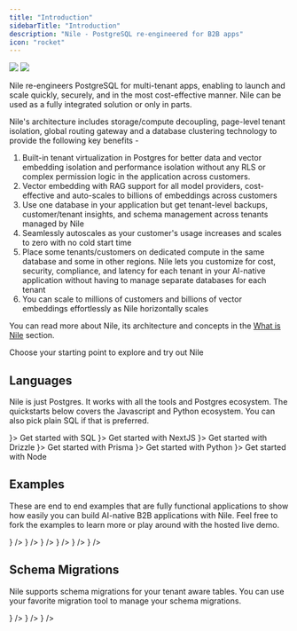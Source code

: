 ```yaml
---
title: "Introduction"
sidebarTitle: "Introduction"
description: "Nile - PostgreSQL re-engineered for B2B apps"
icon: "rocket"
---
```


<Frame>
  <img
    className="block dark:hidden"
    src="/images/welcomebanner.png"
  />
  <img
    className="hidden dark:block"
    src="/images/welcomebanner.png"
  />
</Frame>

Nile re-engineers PostgreSQL for multi-tenant apps, enabling to launch and scale quickly, securely, and in the most cost-effective manner. Nile can be used as a fully integrated solution or only in parts.

Nile's architecture includes storage/compute decoupling, page-level tenant isolation, global routing gateway and a database clustering technology to provide the following key benefits -

1. Built-in tenant virtualization in Postgres for better data and vector embedding isolation and performance isolation without any RLS or complex permission logic in the application across customers.
2. Vector embedding with RAG support for all model providers, cost-effective and auto-scales to billions of embeddings across customers
3. Use one database in your application but get tenant-level backups, customer/tenant insights, and schema management across tenants managed by Nile
4. Seamlessly autoscales as your customer's usage increases and scales to zero with no cold start time
5. Place some tenants/customers on dedicated compute in the same database and some in other regions. Nile lets you customize for cost, security, compliance, and latency for each tenant in your AI-native application without having to manage separate databases for each tenant
6. You can scale to millions of customers and billions of vector embeddings effortlessly as Nile horizontally scales

You can read more about Nile, its architecture and concepts in the [What is Nile](https://website-git-fixlanding-niledatabase.vercel.app/docs/getting-started/what_is_nile) section.

Choose your starting point to explore and try out Nile

## Languages

Nile is just Postgres. It works with all the tools and Postgres ecosystem. The quickstarts below covers the Javascript and Python ecosystem. You can also pick plain SQL if that is preferred.

<CardGroup cols={3}>
  <Card 
    title="SQL" 
    href="/getting-started/languages/sql"
    icon={<svg
    xmlns="http://www.w3.org/2000/svg"
    width={36}
    height={36}
    viewBox="0 0 32 32"
  >
    <title>{"file_type_pgsql"}</title>
    <path d="M29.507 18.773a1.378 1.378 0 0 0-1.144-.921 2.619 2.619 0 0 0-.913.051 8.2 8.2 0 0 1-1.406.185 27.125 27.125 0 0 0 2.872-6.83c.953-3.689.444-5.369-.151-6.13A8.239 8.239 0 0 0 22.121 2a11.773 11.773 0 0 0-3.453.484 12.858 12.858 0 0 0-2.02-.184 6.565 6.565 0 0 0-3.518.867 16.039 16.039 0 0 0-2.484-.624 7.694 7.694 0 0 0-5.819.924C3.093 4.691 2.289 6.819 2.438 9.792a36.351 36.351 0 0 0 1.406 6.538 22.579 22.579 0 0 0 1.514 3.863A4.786 4.786 0 0 0 7.8 22.742a2.4 2.4 0 0 0 2.379-.516 2.08 2.08 0 0 0 .5.43 3.328 3.328 0 0 0 .944.4 5.069 5.069 0 0 0 3.3-.2c.006.171.011.335.014.477.006.229.013.454.021.665a11.641 11.641 0 0 0 .441 3.3c.016.043.037.107.059.176a3.975 3.975 0 0 0 .991 1.745 2.955 2.955 0 0 0 2.09.777 4.7 4.7 0 0 0 .977-.109 4.592 4.592 0 0 0 3.091-1.787c.811-1.155 1.206-2.894 1.277-5.635l.026-.222.017-.145.191.017h.049a7.562 7.562 0 0 0 3.163-.548c.631-.293 2.654-1.361 2.177-2.8" />
    <path
      d="M27.689 19.053c-3.163.652-3.38-.418-3.38-.418 3.339-4.955 4.735-11.245 3.53-12.784-3.286-4.2-8.975-2.213-9.07-2.162l-.031.006a11.28 11.28 0 0 0-2.11-.22 5.212 5.212 0 0 0-3.34 1S3.14.294 3.612 9.733c.1 2.008 2.878 15.194 6.191 11.211 1.211-1.456 2.381-2.688 2.381-2.688a3.071 3.071 0 0 0 2.006.512l.057-.048a2.21 2.21 0 0 0 .023.567c-.854.954-.6 1.121-2.309 1.472-1.726.356-.712.989-.05 1.155a3.508 3.508 0 0 0 3.915-1.272l-.05.2c.334.268.569 1.742.53 3.079a8.481 8.481 0 0 0 .2 2.971c.264.717.526 2.329 2.769 1.849a3.307 3.307 0 0 0 2.98-3.179c.1-1.234.313-1.052.326-2.155l.174-.522c.2-1.673.032-2.213 1.186-1.962l.281.025a6.4 6.4 0 0 0 2.615-.44c1.406-.652 2.239-1.742.853-1.455"
      style={{
        fill: "#336791",
      }}
    />
    <path
      d="M13.882 10.631a.981.981 0 0 0-.674.1.247.247 0 0 0-.1.164.48.48 0 0 0 .117.314.881.881 0 0 0 .559.349.637.637 0 0 0 .09.006.725.725 0 0 0 .687-.467c.035-.248-.326-.414-.676-.463m9.442.008c-.027-.195-.374-.25-.7-.2s-.647.194-.62.389a.667.667 0 0 0 .62.411.592.592 0 0 0 .083-.006.8.8 0 0 0 .451-.247.5.5 0 0 0 .169-.343"
      style={{
        fill: "#fff",
      }}
    />
    <path
      d="M28.741 18.979c-.121-.365-.509-.482-1.154-.349-1.915.4-2.6.121-2.826-.044a26.327 26.327 0 0 0 3.373-7.565 14.374 14.374 0 0 0 .5-3.253 3.513 3.513 0 0 0-.509-2.2 7.482 7.482 0 0 0-6.049-2.825 10.363 10.363 0 0 0-3.5.551 8.717 8.717 0 0 0-1.968-.253 5.684 5.684 0 0 0-3.372.929 15.051 15.051 0 0 0-2.74-.718 6.978 6.978 0 0 0-5.242.805c-1.5 1.064-2.2 2.966-2.061 5.653a35.489 35.489 0 0 0 1.373 6.348c1.07 3.505 2.233 5.49 3.457 5.9a1.548 1.548 0 0 0 .491.081 2.049 2.049 0 0 0 1.563-.886q1.042-1.25 2.155-2.438a3.472 3.472 0 0 0 1.55.417v.042q-.14.166-.273.338c-.375.475-.452.574-1.658.823-.343.071-1.254.259-1.267.9-.014.7 1.077.991 1.2 1.022a5.144 5.144 0 0 0 1.249.162 3.634 3.634 0 0 0 2.5-.934 23.674 23.674 0 0 0 .381 5.684 2.854 2.854 0 0 0 2.729 2.1 4.378 4.378 0 0 0 .917-.1 3.462 3.462 0 0 0 3.156-3.212c.177-1.026.481-3.475.624-4.789a3.859 3.859 0 0 0 1.11.137 6.6 6.6 0 0 0 2.519-.48c.712-.331 2-1.141 1.763-1.846Zm-4.69-8.879a7.968 7.968 0 0 1-.116 1.107 10.229 10.229 0 0 0-.14 1.3 9.859 9.859 0 0 0 .1 1.47 5.236 5.236 0 0 1-.229 2.986 3.882 3.882 0 0 1-.207-.426c-.058-.141-.185-.368-.359-.681-.68-1.22-2.274-4.078-1.458-5.244.243-.347.86-.7 2.408-.512Zm-1.877-6.569a6.617 6.617 0 0 1 5.334 2.522c.975 1.245-.1 6.912-3.205 11.8l-.094-.119-.039-.049a5.524 5.524 0 0 0 .506-3.8 9.114 9.114 0 0 1-.1-1.352 9.572 9.572 0 0 1 .131-1.206 7.614 7.614 0 0 0 .123-1.493.619.619 0 0 0 .013-.21 8.381 8.381 0 0 0-1.912-3.6 8.61 8.61 0 0 0-3.039-2.284 10.246 10.246 0 0 1 2.28-.214ZM9.479 20.654c-.627.754-1.061.61-1.2.562-.928-.31-2.006-2.272-2.955-5.384a35.167 35.167 0 0 1-1.34-6.159c-.12-2.4.462-4.074 1.73-4.974 2.063-1.463 5.456-.587 6.819-.143-.02.019-.04.037-.059.057-2.237 2.259-2.184 6.119-2.178 6.355 0 .091.007.22.018.4a15.969 15.969 0 0 1-.081 3.226 4.08 4.08 0 0 0 1.067 3.413q.133.138.278.262a55.7 55.7 0 0 0-2.1 2.385Zm2.39-3.19a3.3 3.3 0 0 1-.865-2.764 16.7 16.7 0 0 0 .087-3.381 15.422 15.422 0 0 1-.014-.243A4.3 4.3 0 0 1 14 10.223a1.188 1.188 0 0 1 .918 1.026c.646 2.989.085 4.234-.365 5.235-.093.206-.181.4-.255.6l-.058.156a10.218 10.218 0 0 0-.368 1.109 2.788 2.788 0 0 1-2-.887Zm.113 4.03a1.733 1.733 0 0 1-.523-.225 2.553 2.553 0 0 1 .557-.166c1.418-.292 1.637-.5 2.116-1.105.11-.139.234-.3.406-.489.256-.287.374-.238.586-.15a.829.829 0 0 1 .408.525.585.585 0 0 1-.05.491 3.1 3.1 0 0 1-3.499 1.12Zm7.424 6.906a2.113 2.113 0 0 1-2.754-1.526 31.129 31.129 0 0 1-.3-6.853.392.392 0 0 0-.017-.124 1.643 1.643 0 0 0-.048-.23 1.589 1.589 0 0 0-.862-1.034 1.216 1.216 0 0 0-.793-.1 9.586 9.586 0 0 1 .342-1.022l.058-.157c.066-.177.148-.36.235-.554.471-1.047 1.117-2.482.416-5.722a2.044 2.044 0 0 0-2.468-1.669 5.694 5.694 0 0 0-1.887.591c-.078.04-.15.078-.216.115a8.244 8.244 0 0 1 1.918-4.952 4.711 4.711 0 0 1 3.57-1.336 7.567 7.567 0 0 1 5.781 2.763 8.774 8.774 0 0 1 1.582 2.71c-1.463-.149-2.458.14-2.962.861-1.1 1.568.6 4.612 1.416 6.075.15.268.279.5.319.6a5.432 5.432 0 0 0 .861 1.387c.077.1.152.189.208.271-.443.128-1.239.423-1.166 1.9-.058.74-.474 4.205-.686 5.43-.279 1.617-.874 2.22-2.548 2.579Zm7.242-8.288a5.714 5.714 0 0 1-1.931.4 2.422 2.422 0 0 1-1.3-.167c-.045-.919.3-1.015.66-1.117.057-.016.112-.032.166-.05a1.353 1.353 0 0 0 .11.08c.639.422 1.78.467 3.39.135h.018a4.334 4.334 0 0 1-1.116.72Z"
      style={{
        fill: "#fff",
      }}
    />
  </svg>}>
    Get started with SQL
  </Card>
  <Card 
    title="NextJS" 
    href="/getting-started/languages/nextjs"
    icon={<svg
    xmlns="http://www.w3.org/2000/svg"
    width={36}
    height={36}
    preserveAspectRatio="xMidYMid"
    viewBox="0 0 256 256"
  >
    <path d="M119.617.069c-.55.05-2.302.225-3.879.35-36.36 3.278-70.419 22.894-91.99 53.044-12.012 16.764-19.694 35.78-22.597 55.922C.125 116.415 0 118.492 0 128.025c0 9.533.125 11.61 1.151 18.64 6.957 48.065 41.165 88.449 87.56 103.411 8.309 2.678 17.067 4.504 27.027 5.605 3.879.425 20.645.425 24.524 0 17.192-1.902 31.756-6.155 46.12-13.486 2.202-1.126 2.628-1.426 2.327-1.677-.2-.15-9.584-12.735-20.845-27.948l-20.47-27.648-25.65-37.956c-14.114-20.868-25.725-37.932-25.825-37.932-.1-.025-.2 16.84-.25 37.431-.076 36.055-.1 37.506-.551 38.357-.65 1.226-1.151 1.727-2.202 2.277-.801.4-1.502.475-5.28.475h-4.33l-1.15-.725a4.679 4.679 0 0 1-1.677-1.827l-.526-1.126.05-50.166.075-50.192.776-.976c.4-.525 1.251-1.2 1.852-1.526 1.026-.5 1.426-.55 5.755-.55 5.105 0 5.956.2 7.282 1.651.376.4 14.264 21.318 30.88 46.514 16.617 25.195 39.34 59.599 50.5 76.488l20.27 30.7 1.026-.675c9.084-5.905 18.693-14.312 26.3-23.07 16.191-18.59 26.626-41.258 30.13-65.428 1.026-7.031 1.151-9.108 1.151-18.64 0-9.534-.125-11.61-1.151-18.641-6.957-48.065-41.165-88.449-87.56-103.411-8.184-2.652-16.892-4.479-26.652-5.58-2.402-.25-18.943-.525-21.02-.325Zm52.401 77.414c1.201.6 2.177 1.752 2.527 2.953.2.65.25 14.562.2 45.913l-.074 44.987-7.933-12.16-7.958-12.16v-32.702c0-21.143.1-33.028.25-33.603.4-1.401 1.277-2.502 2.478-3.153 1.026-.525 1.401-.575 5.33-.575 3.704 0 4.354.05 5.18.5Z" />
  </svg>}>
    Get started with NextJS
  </Card>
  <Card 
    title="Drizzle" 
    href="/getting-started/languages/drizzle"
    icon={<svg
    xmlns="http://www.w3.org/2000/svg"
    width={36}
    height={36}
    fill="none"
  >
    <rect width={36} height={36} fill="#17161B" rx={5} />
    <path
      fill="#C5F74F"
      d="M8.108 16.658c.336-.563 1.087-.762 1.677-.446.59.316.796 1.028.46 1.59l-3.946 6.602c-.336.562-1.087.762-1.678.446-.59-.316-.796-1.028-.46-1.59l3.947-6.602ZM16.613 11.596c.336-.562 1.087-.762 1.678-.446.59.316.796 1.028.46 1.59l-3.946 6.602c-.337.563-1.088.762-1.678.446-.59-.316-.796-1.028-.46-1.59l3.946-6.602ZM29.701 11.596c.336-.562 1.087-.762 1.677-.446.59.316.797 1.029.46 1.59l-3.946 6.603c-.336.562-1.087.762-1.677.445-.59-.316-.796-1.028-.46-1.59l3.946-6.602ZM21.193 16.658c.336-.563 1.087-.762 1.678-.446.59.316.796 1.028.46 1.59l-3.946 6.602c-.337.562-1.088.762-1.678.446-.59-.316-.796-1.028-.46-1.59l3.946-6.602Z"
    />
  </svg>}>
    Get started with Drizzle
  </Card>
  <Card 
    title="Prisma" 
    href="/getting-started/languages/prisma"
    icon={<svg
    xmlns="http://www.w3.org/2000/svg"
    width={36}
    height={36}
    viewBox="0 0 32 32"
  >
    <title>{"file_type_prisma"}</title>
    <path
      d="m25.21 24.21-12.471 3.718a.525.525 0 0 1-.667-.606l4.456-21.511a.43.43 0 0 1 .809-.094l8.249 17.661a.6.6 0 0 1-.376.832Zm2.139-.878L17.8 2.883A1.531 1.531 0 0 0 16.491 2a1.513 1.513 0 0 0-1.4.729L4.736 19.648a1.592 1.592 0 0 0 .018 1.7l5.064 7.909a1.628 1.628 0 0 0 1.83.678l14.7-4.383a1.6 1.6 0 0 0 1-2.218Z"
      style={{
        fill: "#d2d2d2",
        fillRule: "evenodd",
      }}
    />
  </svg>
}>
    Get started with Prisma
  </Card>
  <Card 
    title="Python" 
    href="/getting-started/languages/python"
    icon={<svg
    xmlns="http://www.w3.org/2000/svg"
    width={45}
    height={45}
    fill="none"
    viewBox="0 0 64 64"
  >
    <path
      fill="url(#a)"
      d="M31.885 16c-8.124 0-7.617 3.523-7.617 3.523l.01 3.65h7.752v1.095H21.197S16 23.678 16 31.876c0 8.196 4.537 7.906 4.537 7.906h2.708v-3.804s-.146-4.537 4.465-4.537h7.688s4.32.07 4.32-4.175v-7.019S40.374 16 31.885 16zm-4.275 2.454a1.394 1.394 0 1 1 0 2.79 1.393 1.393 0 0 1-1.395-1.395c0-.771.624-1.395 1.395-1.395z"
    />
    <path
      fill="url(#b)"
      d="M32.115 47.833c8.124 0 7.617-3.523 7.617-3.523l-.01-3.65H31.97v-1.095h10.832S48 40.155 48 31.958c0-8.197-4.537-7.906-4.537-7.906h-2.708v3.803s.146 4.537-4.465 4.537h-7.688s-4.32-.07-4.32 4.175v7.019s-.656 4.247 7.833 4.247zm4.275-2.454a1.393 1.393 0 0 1-1.395-1.395 1.394 1.394 0 1 1 1.395 1.395z"
    />
    <defs>
      <linearGradient
        id="a"
        x1={19.075}
        x2={34.898}
        y1={18.782}
        y2={34.658}
        gradientUnits="userSpaceOnUse"
      >
        <stop stopColor="#387EB8" />
        <stop offset={1} stopColor="#366994" />
      </linearGradient>
      <linearGradient
        id="b"
        x1={28.809}
        x2={45.803}
        y1={28.882}
        y2={45.163}
        gradientUnits="userSpaceOnUse"
      >
        <stop stopColor="#FFE052" />
        <stop offset={1} stopColor="#FFC331" />
      </linearGradient>
    </defs>
  </svg>
}>
    Get started with Python
  </Card>
  <Card 
    title="Node" 
    href="/getting-started/languages/node"
    icon={<svg xmlns="http://www.w3.org/2000/svg" width={48} height={48}>
    <path
      fill="#388e3c"
      d="m17.204 19.122-4.907 2.715a.563.563 0 0 0-.297.492v5.433c0 .203.113.39.297.492l4.908 2.717c.183.101.41.101.593 0l4.907-2.717a.566.566 0 0 0 .295-.492v-5.433a.564.564 0 0 0-.297-.492l-4.906-2.715a.613.613 0 0 0-.594 0m25.248 4.891-.818.452a.093.093 0 0 0-.049.082v.906c0 .034.019.065.049.082l.818.453a.102.102 0 0 0 .099 0l.818-.453a.095.095 0 0 0 .049-.082v-.906a.094.094 0 0 0-.05-.082l-.818-.452c-.015-.009-.032-.013-.049-.013s-.034.004-.049.013"
    />
    <path
      fill="#37474f"
      d="m35.751 13.364-2.389-1.333a.243.243 0 0 0-.361.212L33 20.295l-2.203-1.219a.613.613 0 0 0-.594 0h.001l-4.907 2.715a.563.563 0 0 0-.297.491v5.433c0 .203.113.39.297.492l4.908 2.717c.183.101.41.101.593 0l4.907-2.717a.565.565 0 0 0 .295-.492V13.788a.487.487 0 0 0-.249-.424zm-2.885 13.094-2.23 1.235a.28.28 0 0 1-.269 0l-2.231-1.235a.255.255 0 0 1-.136-.224v-2.47c0-.092.051-.177.135-.224l2.231-1.234h-.001a.29.29 0 0 1 .27 0l2.23 1.234a.259.259 0 0 1 .135.225v2.47a.257.257 0 0 1-.134.223z"
    />
    <path
      fill="#2e7d32"
      d="M17.204 19.122 12 27.762c0 .203.113.39.297.492l4.908 2.717c.183.101.41.101.593 0L23 22.329a.564.564 0 0 0-.297-.492l-4.906-2.715a.613.613 0 0 0-.594 0"
    />
    <path
      fill="#4caf50"
      d="m17.204 19.122-4.907 2.715a.563.563 0 0 0-.297.492l5.204 8.642c.183.101.41.101.593 0l4.907-2.717a.565.565 0 0 0 .296-.492l-5.203-8.64a.613.613 0 0 0-.594 0"
    />
    <path
      fill="#37474f"
      d="m47.703 21.791-4.906-2.715a.613.613 0 0 0-.594 0h.001l-4.907 2.715a.574.574 0 0 0-.297.503v5.411c0 .209.114.402.297.503l4.908 2.717a.613.613 0 0 0 .593 0l2.263-1.253a.3.3 0 0 0-.002-.526l-4.924-2.687a.263.263 0 0 1-.135-.228v-2.466c0-.092.05-.177.13-.221l2.235-1.236h-.001a.29.29 0 0 1 .27 0l2.235 1.237c.08.044.13.129.13.221v2.012a.241.241 0 0 0 .363.208l2.398-1.393a.483.483 0 0 0 .24-.417v-1.88a.576.576 0 0 0-.297-.505zm-37 0-4.906-2.715a.613.613 0 0 0-.594 0h.001L.297 21.791a.574.574 0 0 0-.297.503v7.465a.241.241 0 0 0 .363.208l2.398-1.393A.482.482 0 0 0 3 28.157v-4.393c0-.092.05-.177.13-.221l2.235-1.236a.29.29 0 0 1 .27 0l2.235 1.237c.08.044.13.129.13.221v4.393a.48.48 0 0 0 .24.417l2.398 1.393a.246.246 0 0 0 .242.001.245.245 0 0 0 .12-.21v-7.464a.576.576 0 0 0-.297-.504z"
    />
  </svg>
}>
    Get started with Node
  </Card>
</CardGroup>


## Examples

These are end to end examples that are fully functional applications to show how easily you can build AI-native B2B applications with Nile. Feel free to fork the examples to learn more or play around with the hosted live demo.

<CardGroup>
  <Card
    title="Chat with PDF"
    description="Build a chat interface for your PDF documents"
    href="/getting-started/examples/chat_with_pdf"
    icon={<svg
    xmlns="http://www.w3.org/2000/svg"
    xmlSpace="preserve"
    width={36}
    height={36}
    viewBox="0 0 60 60"
    {...props}
  >
    <path d="M57.348.793H12.652A2.655 2.655 0 0 0 10 3.446v7.347h34.348A4.658 4.658 0 0 1 49 15.446v25.347h1.586L60 50.207V3.446A2.655 2.655 0 0 0 57.348.793z" />
    <path d="M44.348 12.793H2.652A2.655 2.655 0 0 0 0 15.446v43.761l9.414-9.414h34.934A2.655 2.655 0 0 0 47 47.14V15.446a2.655 2.655 0 0 0-2.652-2.653zM11 22.793h12a1 1 0 1 1 0 2H11a1 1 0 1 1 0-2zm25 16H11a1 1 0 1 1 0-2h25a1 1 0 1 1 0 2zm0-7H11a1 1 0 1 1 0-2h25a1 1 0 1 1 0 2z" />
  </svg>}
  />
  <Card
    title="Code Assistant"
    description="Build an AI code assistant"
    href="/getting-started/examples/code_assistant"
    icon={<svg
    xmlns="http://www.w3.org/2000/svg"
    width={36}
    height={36}
    className="icon"
    viewBox="0 0 1024 1024"
    {...props}
  >
    <path
      fill="#FFA726"
      d="M128 554.667a85.333 85.333 0 1 0 170.667 0 85.333 85.333 0 1 0-170.667 0ZM725.3330000000001 554.667a85.333 85.333 0 1 0 170.667 0 85.333 85.333 0 1 0-170.667 0Z"
    />
    <path
      fill="#FFB74D"
      d="M832 405.333c0-270.933-640-177.066-640 0v213.334c0 177.066 142.933 320 320 320s320-142.934 320-320V405.333z"
    />
    <path
      fill="#FF5722"
      d="M512 64c-200.533 0-362.667 162.133-362.667 362.667V499.2L192 533.333v-64l448-209.066 192 209.066v64l42.667-34.133v-72.533C874.667 256 753.067 64 512 64z"
    />
    <path
      fill="#784719"
      d="M618.6669999999999 554.667a42.667 42.667 0 1 0 85.333 0 42.667 42.667 0 1 0-85.333 0ZM320 554.667a42.667 42.667 0 1 0 85.333 0 42.667 42.667 0 1 0-85.333 0Z"
    />
    <path
      fill="#757575"
      d="M917.333 512c-12.8 0-21.333 8.533-21.333 21.333V384c0-187.733-153.6-341.333-341.333-341.333H405.333C392.533 42.667 384 51.2 384 64s8.533 21.333 21.333 21.333h149.334c164.266 0 298.666 134.4 298.666 298.667v213.333c0 12.8 8.534 21.334 21.334 21.334S896 610.133 896 597.333V640c0 83.2-66.133 149.333-149.333 149.333H512c-12.8 0-21.333 8.534-21.333 21.334S499.2 832 512 832h234.667c106.666 0 192-85.333 192-192V533.333c0-12.8-8.534-21.333-21.334-21.333z"
    />
    <path
      fill="#37474F"
      d="M917.333 469.333H896c-23.467 0-42.667 19.2-42.667 42.667v85.333C853.333 620.8 872.533 640 896 640h21.333C940.8 640 960 620.8 960 597.333V512c0-23.467-19.2-42.667-42.667-42.667zM469.33299999999997 810.667a42.667 42.667 0 1 0 85.334 0 42.667 42.667 0 1 0-85.334 0Z"
    />
  </svg>}
  />
  <Card
    title="Task Genius"
    description="Build a task management app with AI"
    href="/getting-started/examples/task_genius"
    icon={<svg
    xmlns="http://www.w3.org/2000/svg"
    width={36}
    height={36}
    viewBox="0 0 64 64"
    {...props}
  >
    <defs>
      <style>{".cls-1{fill:#d8d8fc}.cls-2{fill:#fdbf00}"}</style>
    </defs>
    <title />
    <g id="task">
      <circle cx={26} cy={46} r={3.648} className="cls-1" />
      <path
        d="M7 59h38V5H7Zm29.884-11.407a1 1 0 0 1-.777.832l-1.288.28a9.285 9.285 0 0 1-.67 1.618l.713 1.109a1 1 0 0 1-.04 1.138 10.975 10.975 0 0 1-2.252 2.252 1 1 0 0 1-1.138.04l-1.108-.714a9.259 9.259 0 0 1-1.619.671l-.28 1.288a1 1 0 0 1-.832.777 10.971 10.971 0 0 1-3.186 0 1 1 0 0 1-.832-.777l-.28-1.288a9.289 9.289 0 0 1-1.618-.67l-1.109.713a1 1 0 0 1-1.138-.04 10.974 10.974 0 0 1-2.252-2.252 1 1 0 0 1-.04-1.138l.714-1.108a9.259 9.259 0 0 1-.671-1.619l-1.288-.28a1 1 0 0 1-.777-.832 10.971 10.971 0 0 1 0-3.186 1 1 0 0 1 .777-.832l1.288-.28a9.287 9.287 0 0 1 .67-1.618l-.713-1.109a1 1 0 0 1 .04-1.138 10.975 10.975 0 0 1 2.252-2.252 1 1 0 0 1 1.138-.04l1.108.714a9.254 9.254 0 0 1 1.619-.671l.28-1.288a1 1 0 0 1 .832-.777 10.975 10.975 0 0 1 3.186 0 1 1 0 0 1 .832.777l.28 1.288a9.282 9.282 0 0 1 1.618.67l1.109-.713a1 1 0 0 1 1.138.04 10.975 10.975 0 0 1 2.252 2.252 1 1 0 0 1 .04 1.138l-.714 1.108a9.254 9.254 0 0 1 .671 1.619l1.288.28a1 1 0 0 1 .777.832 10.975 10.975 0 0 1 0 3.186ZM11 8a1 1 0 0 1 1-1h28a1 1 0 0 1 1 1v12a1 1 0 0 1-1 1H12a1 1 0 0 1-1-1Zm1 15h28a1 1 0 0 1 0 2H12a1 1 0 0 1 0-2Zm0 4h28a1 1 0 0 1 0 2H12a1 1 0 0 1 0-2Zm0 4h28a1 1 0 0 1 0 2H12a1 1 0 0 1 0-2Z"
        className="cls-1"
      />
      <path d="M46 3H6a1 1 0 0 0-1 1v56a1 1 0 0 0 1 1h40a1 1 0 0 0 1-1V4a1 1 0 0 0-1-1Zm-1 56H7V5h38Z" />
      <path d="M51 17h6v34h-6z" className="cls-2" />
      <path
        d="M51 56a3 3 0 0 0 6 0v-3h-6Z"
        style={{
          fill: "#f03800",
        }}
      />
      <path
        d="M51.387 15h5.226L54 7.162 51.387 15z"
        style={{
          fill: "#ffcebf",
        }}
      />
      <path d="M58.942 15.662 54.949 3.684a1 1 0 0 0-1.9 0l-3.991 11.978A1.024 1.024 0 0 0 49 16v40a5 5 0 0 0 10 0V16a1.026 1.026 0 0 0-.058-.338ZM57 56a3 3 0 0 1-6 0v-3h6Zm0-5h-6V17h6Zm-5.613-36L54 7.162 56.613 15ZM12 25h28a1 1 0 0 0 0-2H12a1 1 0 0 0 0 2ZM12 29h28a1 1 0 0 0 0-2H12a1 1 0 0 0 0 2ZM12 33h28a1 1 0 0 0 0-2H12a1 1 0 0 0 0 2Z" />
      <path
        d="M13 9h26v10H13z"
        style={{
          fill: "#4bb9ec",
        }}
      />
      <path d="M12 21h28a1 1 0 0 0 1-1V8a1 1 0 0 0-1-1H12a1 1 0 0 0-1 1v12a1 1 0 0 0 1 1Zm1-12h26v10H13Z" />
      <path
        d="M33.038 44.369a7.239 7.239 0 0 0-.908-2.192 1 1 0 0 1 .007-1.07l.653-1.015a9.2 9.2 0 0 0-.882-.882l-1.015.653a1 1 0 0 1-1.07.007 7.239 7.239 0 0 0-2.192-.908 1 1 0 0 1-.751-.762l-.256-1.178a8.95 8.95 0 0 0-1.247 0L25.12 38.2a1 1 0 0 1-.751.762 7.24 7.24 0 0 0-2.192.908 1 1 0 0 1-1.07-.007l-1.015-.653a9.184 9.184 0 0 0-.882.882l.653 1.015a1 1 0 0 1 .007 1.07 7.241 7.241 0 0 0-.908 2.192 1 1 0 0 1-.762.751l-1.178.257a8.95 8.95 0 0 0 0 1.247l1.178.256a1 1 0 0 1 .762.751 7.242 7.242 0 0 0 .908 2.192 1 1 0 0 1-.007 1.07l-.653 1.015a9.17 9.17 0 0 0 .882.882l1.015-.653a1 1 0 0 1 1.07-.007 7.242 7.242 0 0 0 2.192.908 1 1 0 0 1 .751.762l.257 1.178a8.95 8.95 0 0 0 1.247 0l.256-1.178a1 1 0 0 1 .751-.762 7.241 7.241 0 0 0 2.192-.908 1 1 0 0 1 1.07.007l1.015.653a9.184 9.184 0 0 0 .882-.882l-.653-1.015a1 1 0 0 1-.007-1.07 7.24 7.24 0 0 0 .908-2.192 1 1 0 0 1 .762-.751l1.178-.257a8.95 8.95 0 0 0 0-1.247L33.8 45.12a1 1 0 0 1-.762-.751ZM26 51.648A5.648 5.648 0 1 1 31.648 46 5.651 5.651 0 0 1 26 51.648Z"
        className="cls-2"
      />
      <path d="m36.107 43.575-1.288-.28a9.254 9.254 0 0 0-.671-1.619l.714-1.108a1 1 0 0 0-.04-1.138 10.975 10.975 0 0 0-2.252-2.252 1 1 0 0 0-1.138-.04l-1.109.713a9.282 9.282 0 0 0-1.618-.67l-.28-1.288a1 1 0 0 0-.832-.777 10.975 10.975 0 0 0-3.186 0 1 1 0 0 0-.832.777l-.28 1.288a9.254 9.254 0 0 0-1.619.671l-1.108-.714a1 1 0 0 0-1.138.04 10.975 10.975 0 0 0-2.252 2.252 1 1 0 0 0-.04 1.138l.713 1.109a9.287 9.287 0 0 0-.67 1.618l-1.288.28a1 1 0 0 0-.777.832 10.971 10.971 0 0 0 0 3.186 1 1 0 0 0 .777.832l1.288.28a9.259 9.259 0 0 0 .671 1.619l-.714 1.108a1 1 0 0 0 .04 1.138 10.974 10.974 0 0 0 2.252 2.252 1 1 0 0 0 1.138.04l1.109-.713a9.289 9.289 0 0 0 1.618.67l.28 1.288a1 1 0 0 0 .832.777 10.971 10.971 0 0 0 3.186 0 1 1 0 0 0 .832-.777l.28-1.288a9.259 9.259 0 0 0 1.619-.671l1.108.714a1 1 0 0 0 1.138-.04 10.975 10.975 0 0 0 2.252-2.252 1 1 0 0 0 .04-1.138l-.713-1.109a9.285 9.285 0 0 0 .67-1.618l1.288-.28a1 1 0 0 0 .777-.832 10.975 10.975 0 0 0 0-3.186 1 1 0 0 0-.777-.832Zm-1.129 3.048-1.178.257a1 1 0 0 0-.762.751 7.24 7.24 0 0 1-.908 2.192 1 1 0 0 0 .007 1.07l.653 1.015a9.184 9.184 0 0 1-.882.882l-1.015-.653a1 1 0 0 0-1.07-.007 7.241 7.241 0 0 1-2.192.908 1 1 0 0 0-.751.762l-.256 1.178a8.95 8.95 0 0 1-1.247 0L25.12 53.8a1 1 0 0 0-.751-.762 7.242 7.242 0 0 1-2.192-.908 1 1 0 0 0-1.07.007l-1.015.653a9.17 9.17 0 0 1-.882-.882l.653-1.015a1 1 0 0 0 .007-1.07 7.242 7.242 0 0 1-.908-2.192 1 1 0 0 0-.762-.751l-1.178-.256a8.95 8.95 0 0 1 0-1.247l1.178-.257a1 1 0 0 0 .762-.751 7.241 7.241 0 0 1 .908-2.192 1 1 0 0 0-.007-1.07l-.653-1.015a9.184 9.184 0 0 1 .882-.882l1.015.653a1 1 0 0 0 1.07.007 7.24 7.24 0 0 1 2.192-.908 1 1 0 0 0 .751-.762l.256-1.178a8.95 8.95 0 0 1 1.247 0l.257 1.178a1 1 0 0 0 .751.762 7.239 7.239 0 0 1 2.192.908 1 1 0 0 0 1.07-.007l1.015-.653a9.2 9.2 0 0 1 .882.882l-.653 1.015a1 1 0 0 0-.007 1.07 7.239 7.239 0 0 1 .908 2.192 1 1 0 0 0 .762.751l1.178.256a8.95 8.95 0 0 1 0 1.247Z" />
      <path d="M26 40.352A5.648 5.648 0 1 0 31.648 46 5.651 5.651 0 0 0 26 40.352Zm0 9.3A3.648 3.648 0 1 1 29.648 46 3.649 3.649 0 0 1 26 49.648Z" />
    </g>
  </svg>
}
  />
  <Card
    title="Sales Insight"
    description="Build a sales intelligence app"
    href="/getting-started/examples/sales_insight"
    icon={<svg
    xmlns="http://www.w3.org/2000/svg"
    xmlSpace="preserve"
    width={36}
    height={36}
    fill="#fff"
    viewBox="0 0 512 512"
    {...props}
  >
    <path d="M133.12 149.049H5.689A5.69 5.69 0 0 0 0 154.738V471.04c0 9.425 7.641 17.067 17.067 17.067H133.12a5.69 5.69 0 0 0 5.689-5.689v-327.68a5.69 5.69 0 0 0-5.689-5.689zM89.889 418.702h-40.96c-9.425 0-17.067-7.641-17.067-17.067s7.641-17.067 17.067-17.067h40.96c9.425 0 17.067 7.641 17.067 17.067s-7.641 17.067-17.067 17.067zm0-83.058h-40.96c-9.425 0-17.067-7.641-17.067-17.067 0-9.425 7.641-17.067 17.067-17.067h40.96c9.425 0 17.067 7.641 17.067 17.067s-7.641 17.067-17.067 17.067zm0-83.057h-40.96c-9.425 0-17.067-7.641-17.067-17.067s7.641-17.067 17.067-17.067h40.96c9.425 0 17.067 7.641 17.067 17.067s-7.641 17.067-17.067 17.067zM494.933 23.893H17.067C7.641 23.893 0 31.535 0 40.96v68.267a5.69 5.69 0 0 0 5.689 5.689h500.622a5.69 5.69 0 0 0 5.689-5.689V40.96c0-9.425-7.641-17.067-17.067-17.067zM64.853 80.782c-6.284 0-11.378-5.094-11.378-11.378s5.094-11.378 11.378-11.378 11.378 5.094 11.378 11.378-5.094 11.378-11.378 11.378zm45.511 0c-6.284 0-11.378-5.094-11.378-11.378s5.094-11.378 11.378-11.378 11.378 5.094 11.378 11.378-5.094 11.378-11.378 11.378zm45.512 0c-6.284 0-11.378-5.094-11.378-11.378s5.094-11.378 11.378-11.378 11.378 5.094 11.378 11.378c-.001 6.284-5.095 11.378-11.378 11.378zM506.311 149.049h-327.68a5.69 5.69 0 0 0-5.689 5.689v327.68a5.69 5.69 0 0 0 5.689 5.689h316.302c9.425 0 17.067-7.641 17.067-17.067V154.738a5.689 5.689 0 0 0-5.689-5.689zm-101.262 215.04V409.6c0 9.425-7.641 17.067-17.067 17.067H296.96c-9.425 0-17.067-7.641-17.067-17.067v-45.511c0-17.92 7.583-34.092 19.695-45.511-41.186-38.831-13.463-108.089 42.883-108.089 56.395 0 84.023 69.303 42.883 108.089 12.112 11.418 19.695 27.591 19.695 45.511z" />
  </svg>}
  />
</CardGroup>

## AI models

Nile integrates with all the popular embedding models. Pick one and follow along to build an AI-native experience for your B2B application. Learn how you can build AI applications that are secure, performant and cost effective for each of your customers.

<CardGroup>
  <Card
    title="Cohere"
    description="Use Cohere's embedding models"
    href="/ai-embeddings/embedding-models/cohere"
    icon={<svg
    xmlns="http://www.w3.org/2000/svg"
    width={500}
    height={500}
    fill="none"
    viewBox="0 0 512 512"
    {...props}
  >
    <path
      fill="#39594D"
      d="M28.706 17.497c2.525 0 4.735-1.263 5.609-3.812.17-.51-.074-.85-.558-.85h-.948c-.437 0-.728.194-.923.606-.752 1.482-1.797 2.015-3.108 2.015-2.332 0-3.764-1.627-3.764-4.346 0-2.719 1.482-4.347 3.714-4.347 1.36 0 2.478.583 3.182 1.967.219.413.484.607.923.607h.947c.485 0 .729-.316.559-.778-1.02-2.769-3.303-3.836-5.633-3.836-3.52 0-6.144 2.599-6.144 6.387 0 3.788 2.502 6.387 6.144 6.387ZM92.25 9.993c.315-2.065 1.724-3.351 3.642-3.351 1.919 0 3.351 1.31 3.52 3.35H92.25Zm3.74 7.504c2.234 0 4.468-1.044 5.561-3.4.267-.558.024-.947-.461-.947h-.898c-.436 0-.704.194-.923.583-.728 1.286-1.99 1.82-3.277 1.82-2.21 0-3.643-1.505-3.812-3.957h8.912c.485 0 .802-.267.802-.777-.098-3.812-2.574-6.094-5.998-6.094-3.425 0-6.144 2.477-6.144 6.387 0 3.909 2.647 6.386 6.241 6.386l-.003-.001Zm-14.132-6.07h.802c.484 0 .752-.267.825-.778.463-3.28 2.383-3.716 4.426-3.618a.75.75 0 0 0 .794-.754v-.752c0-.485-.243-.778-.728-.802-1.807-.069-3.42.552-4.351 2.308-.052.096-.195.07-.207-.038l-.151-1.324c-.048-.485-.315-.728-.802-.728H78.8a.778.778 0 0 0-.778.777v.413c0 .429.348.778.778.778h1.506c.428 0 .777.348.777.778v2.962c0 .428.348.778.778.778h-.003Zm-3.278 5.828h7.6c.485 0 .778-.291.778-.778v-.413c0-.485-.291-.777-.778-.777h-1.943c-.484 0-.777-.292-.777-.778v-1.336c0-.485-.292-.778-.778-.778h-.826c-.485 0-.778.29-.778.778v1.336c0 .485-.291.778-.777.778h-1.724c-.485 0-.778.29-.778.777v.413c0 .485.291.778.778.778h.003Zm-11.728-7.26c.315-2.065 1.723-3.351 3.642-3.351 1.919 0 3.351 1.31 3.52 3.35h-7.162Zm3.74 7.503c2.234 0 4.468-1.043 5.56-3.399.268-.558.025-.947-.46-.947h-.898c-.437 0-.704.194-.923.582-.728 1.287-1.99 1.821-3.277 1.821-2.21 0-3.643-1.505-3.812-3.957h8.912c.485 0 .802-.267.802-.778-.098-3.812-2.574-6.094-5.998-6.094-3.425 0-6.144 2.478-6.144 6.387 0 3.91 2.647 6.387 6.241 6.387l-.003-.002Zm-28.093 0c3.642 0 6.241-2.695 6.241-6.387 0-3.691-2.599-6.386-6.241-6.386-3.642 0-6.241 2.744-6.241 6.386 0 .85.145 1.798.582 2.841.22.51.632.583 1.07.267l.703-.51c.365-.268.461-.583.34-1.044a5.16 5.16 0 0 1-.244-1.601c0-2.55 1.53-4.299 3.788-4.299s3.788 1.724 3.788 4.346c0 2.623-1.506 4.347-3.74 4.347-.778 0-1.506-.146-2.38-.802-.364-.291-.704-.34-1.092-.048l-.535.389c-.437.315-.485.752-.074 1.093a6.378 6.378 0 0 0 4.032 1.408h.003Zm9.323-.243h.802a.778.778 0 0 0 .778-.778v-5.802c0-2.452 1.31-3.91 3.35-3.91 1.846 0 2.915 1.215 2.915 3.449v6.265c0 .428.348.778.778.778h.825a.778.778 0 0 0 .778-.778V9.825c0-3.277-1.675-5.099-4.516-5.099-1.934 0-3.077.792-3.93 1.894a.11.11 0 0 1-.197-.067V1.278A.785.785 0 0 0 52.624.5h-.802a.778.778 0 0 0-.778.778v15.2c0 .427.348.777.778.777Z"
    />
    <g clipPath="url(#a)">
      <path
        fill="#39594D"
        fillRule="evenodd"
        d="M5.508 10.622c.457 0 1.367-.025 2.626-.543 1.466-.604 4.383-1.7 6.487-2.825 1.471-.787 2.117-1.828 2.117-3.23A3.523 3.523 0 0 0 13.213.5H5.061C2.266.5 0 2.766 0 5.561s2.122 5.06 5.508 5.06Z"
        clipRule="evenodd"
      />
      <path
        fill="#D18EE2"
        fillRule="evenodd"
        d="M6.887 14.107a3.39 3.39 0 0 1 2.09-3.13l2.568-1.066C14.142 8.833 17 10.74 17 13.554a3.944 3.944 0 0 1-3.945 3.943h-2.78a3.39 3.39 0 0 1-3.388-3.39Z"
        clipRule="evenodd"
      />
      <path
        fill="#FF7759"
        d="M2.917 11.29A2.917 2.917 0 0 0 0 14.206v.377a2.917 2.917 0 0 0 5.835 0v-.378a2.917 2.917 0 0 0-2.918-2.917Z"
      />
    </g>
    <defs>
      <clipPath id="a">
        <path fill="#fff" d="M0 .5h17v17H0z" />
      </clipPath>
    </defs>
  </svg>}
  />
  <Card
    title="OpenAI"
    description="Use OpenAI's embedding models"
    href="/ai-embeddings/embedding-models/open_ai"
    icon={<svg
    xmlns="http://www.w3.org/2000/svg"
    width={100}
    height={28}
    fill="none"
    {...props}
  >
    <path
      fill="#fff"
      fillRule="evenodd"
      d="M24.801 5.864a6.863 6.863 0 0 1 .59 5.637V11.5a6.944 6.944 0 0 1 .857 8.137 6.866 6.866 0 0 1-4.59 3.329 6.943 6.943 0 0 1-6.624 4.809 6.86 6.86 0 0 1-5.177-2.307 6.941 6.941 0 0 1-7.476-3.33 6.863 6.863 0 0 1-.59-5.637 6.943 6.943 0 0 1-.853-8.14 6.866 6.866 0 0 1 4.59-3.329 6.942 6.942 0 0 1 6.62-4.805 6.865 6.865 0 0 1 5.177 2.308 6.941 6.941 0 0 1 7.476 3.33Zm-13.07 18.915a5.146 5.146 0 0 0 3.305 1.195 5.17 5.17 0 0 0 5.158-5.163v-6.404a.081.081 0 0 0-.045-.064l-2.319-1.339v7.734a.892.892 0 0 1-.45.78l-5.486 3.169c-.048.03-.121.07-.163.092Zm-8.403-7.002a5.14 5.14 0 0 0 .616 3.46 5.17 5.17 0 0 0 7.053 1.889l5.545-3.202a.086.086 0 0 0 .033-.071v-2.678l-6.697 3.868a.893.893 0 0 1-.901 0L3.49 17.874a6.325 6.325 0 0 1-.114-.068l-.049-.029ZM5.187 7A5.146 5.146 0 0 0 2.5 9.262a5.169 5.169 0 0 0 1.889 7.05l5.546 3.205a.082.082 0 0 0 .078-.007l2.319-1.339-6.697-3.866a.893.893 0 0 1-.45-.78V7.084l.002-.085Zm9.665 2.828 6.697 3.868c.279.16.45.458.448.78V21a5.164 5.164 0 0 0 .797-9.317l-5.546-3.201a.082.082 0 0 0-.078.007l-2.318 1.337Zm9.002.394a7.509 7.509 0 0 0-.16-.097l-5.487-3.168a.893.893 0 0 0-.9 0l-6.698 3.867V8.146a.086.086 0 0 1 .033-.071l5.545-3.2a5.162 5.162 0 0 1 7.667 5.346ZM7.03 13.655l2.32 1.339.003-7.732a.89.89 0 0 1 .451-.78l5.486-3.168c.048-.03.12-.07.163-.092a5.164 5.164 0 0 0-8.467 3.965v6.404c.003.028.02.052.044.064Zm6.562-3.1-2.983 1.723v3.444l2.983 1.722 2.983-1.722v-3.444l-2.983-1.722ZM31.45 13.47c0 4.504 2.893 7.645 6.901 7.645s6.901-3.14 6.901-7.645c0-4.504-2.893-7.645-6.9-7.645-4.01 0-6.902 3.14-6.902 7.645Zm11.157 0c0 3.223-1.756 5.31-4.256 5.31s-4.256-2.087-4.256-5.31c0-3.223 1.756-5.31 4.256-5.31s4.256 2.087 4.256 5.31ZM52.7 21.115c3.037 0 4.773-2.562 4.773-5.64 0-3.08-1.736-5.642-4.773-5.642-1.405 0-2.438.558-3.12 1.364V10.04H47.1v14.567h2.48V19.75c.682.806 1.715 1.364 3.12 1.364Zm-3.182-5.95c0-2.046 1.157-3.162 2.686-3.162 1.797 0 2.769 1.405 2.769 3.471s-.971 3.471-2.769 3.471c-1.529 0-2.686-1.136-2.686-3.14v-.64ZM68.832 18.078c-.765 1.9-2.48 3.037-4.65 3.037-3.099 0-5.268-2.294-5.268-5.64 0-3.183 2.025-5.642 5.165-5.642 3.141 0 4.815 2.377 4.815 5.352v.826H61.29c.186 1.86 1.302 2.996 2.893 2.996 1.219 0 2.19-.62 2.52-1.735l2.129.806Zm-2.438-3.926c-.021-1.199-.765-2.232-2.335-2.232-1.281 0-2.273.765-2.645 2.232h4.98Z"
      clipRule="evenodd"
    />
    <path
      fill="#fff"
      d="M70.754 20.888h2.48v-6.364c0-1.55 1.136-2.376 2.252-2.376 1.363 0 1.9.97 1.9 2.314v6.426h2.48v-7.15c0-2.334-1.364-3.905-3.637-3.905-1.405 0-2.376.641-2.996 1.364V10.04h-2.479v10.848Z"
    />
    <path
      fill="#fff"
      fillRule="evenodd"
      d="m81.508 20.888 5.62-14.836h2.996l5.62 14.836h-2.666l-1.28-3.389h-6.406l-1.26 3.389h-2.624Zm9.421-5.703-2.355-6.199-2.314 6.199h4.67Z"
      clipRule="evenodd"
    />
    <path fill="#fff" d="M100 6.095h-2.645v14.836H100V6.095Z" />
  </svg>}
  />
  <Card
    title="Fireworks"
    description="Use Fireworks' embedding models"
    href="/ai-embeddings/embedding-models/fireworks"
    icon={<svg
    xmlns="http://www.w3.org/2000/svg"
    width={100}
    height={28}
    style={{
      shapeRendering: "geometricPrecision",
      textRendering: "geometricPrecision",
      imageRendering: "optimizeQuality",
      fillRule: "evenodd",
      clipRule: "evenodd",
    }}
    {...props}
  >
    <path
      fill="#671fff"
      d="M54.5 44.5a57.124 57.124 0 0 1 15 1 710.673 710.673 0 0 0 20 46 694.752 694.752 0 0 0 20-46c5-1.333 10-1.333 15 0a4928.91 4928.91 0 0 0-21.5 52c-2.816 8.492-8.649 11.992-17.5 10.5-3.062-1.061-5.562-2.894-7.5-5.5a1038.402 1038.402 0 0 1-23.5-58Z"
      style={{
        opacity: 0.931,
      }}
    />
    <path
      fill="#6720ff"
      d="M-.5 134.5v-5a98.714 98.714 0 0 0 5-8.5l52-1a1738.9 1738.9 0 0 1-35-35.5c-1.114-1.223-1.28-2.556-.5-4 1.376-3.673 3.21-7.006 5.5-10a2632.915 2632.915 0 0 1 43.5 43c4.576 8.574 2.743 15.407-5.5 20.5-21.664.5-43.33.667-65 .5Z"
      style={{
        opacity: 0.931,
      }}
    />
    <path
      fill="#6720ff"
      d="M179.5 130.5v4c-21.669.167-43.336 0-65-.5-8.243-5.093-10.076-11.926-5.5-20.5l43-43a9.564 9.564 0 0 1 3 3c.249 2.677 1.249 5.01 3 7 .781 1.444.614 2.777-.5 4a1753.25 1753.25 0 0 1-35 35.5c17.343.167 34.676.667 52 1.5a95.537 95.537 0 0 1 5 9Z"
      style={{
        opacity: 0.936,
      }}
    />
  </svg>}
  />
  <Card
    title="Google AI"
    description="Use Google's embedding models"
    href="/ai-embeddings/embeddin-models/google"
    icon={<svg
      xmlns="http://www.w3.org/2000/svg"
      width={36}
      height={36}
      viewBox="0 0 32 32"
      {...props}
    >
      <defs>
        <path
          id="A"
          d="M44.5 20H24v8.5h11.8C34.7 33.9 30.1 37 24 37c-7.2 0-13-5.8-13-13s5.8-13 13-13c3.1 0 5.9 1.1 8.1 2.9l6.4-6.4C34.6 4.1 29.6 2 24 2 11.8 2 2 11.8 2 24s9.8 22 22 22c11 0 21-8 21-22 0-1.3-.2-2.7-.5-4z"
        />
      </defs>
      <clipPath id="B">
        <use xlinkHref="#A" />
      </clipPath>
      <g transform="matrix(.727273 0 0 .727273 -.954545 -1.45455)">
        <path
          d="M0 37V11l17 13z"
          clipPath="url(#B)"
          fill="#fbbc05"
        />
        <path
          d="M0 11l17 13 7-6.1L48 14V0H0z"
          clipPath="url(#B)"
          fill="#ea4335"
        />
        <path
          d="M0 37l30-23 7.9 1L48 0v48H0z"
          clipPath="url(#B)"
          fill="#34a853"
        />
        <path
          d="M48 48L17 24l-4-3 35-10z"
          clipPath="url(#B)"
          fill="#4285f4"
        />
      </g>
    </svg>}
  />
  <Card
    title="Deep Infra"
    description="Use Deep Infra's embedding models"
    href="/ai-embeddings/embedding-models/deepinfra"
    icon="deepinfra.svg"
  />
  <Card
    title="Voyage"
    description="Use Voyage's embedding models"
    href="/ai-embeddings/embedding-models/voyage"
    icon={<svg
    xmlns="http://www.w3.org/2000/svg"
    width={36}
    height={36}
    viewBox="0 0 32 32"
    style={{
      shapeRendering: "geometricPrecision",
      textRendering: "geometricPrecision",
      imageRendering: "optimizeQuality",
      fillRule: "evenodd",
      clipRule: "evenodd",
    }}
    {...props}
  >
    <path
      fill="#2a3275"
      d="M263.5 63.5c4.846 4.253 5.18 8.92 1 14a18.085 18.085 0 0 1-3.5-2c-2.607.623-5.107 1.29-7.5 2-18.029 5.254-23.529 16.587-16.5 34 3.103 3.614 6.603 6.614 10.5 9a51.569 51.569 0 0 1-1 7h-3v-4c-5.179-.302-10.179.365-15 2-7.374-8.32-11.041-17.82-11-28.5 5.125-25.302 20.458-36.469 46-33.5Z"
      style={{
        opacity: 1,
      }}
    />
    <path
      fill="#2a3275"
      d="M263.5 63.5c21.801 6.583 31.301 21.25 28.5 44-4.592 16.376-14.925 26.376-31 30h-12c-7.598-2.232-14.432-6.232-20.5-12 4.821-1.635 9.821-2.302 15-2v4h3a51.569 51.569 0 0 0 1-7c15.03 3.238 24.863-2.429 29.5-17 .719-15.806-7.115-24.472-23.5-26 2.393-.71 4.893-1.377 7.5-2a18.085 18.085 0 0 0 3.5 2c4.18-5.08 3.846-9.747-1-14Z"
      style={{
        opacity: 1,
      }}
    />
    <path
      fill="#5697d9"
      d="M320.5 138.5c-1.208-.734-2.541-1.067-4-1-9.229-1.729-14.563-7.229-16-16.5 2.386-8.066 7.72-11.732 16-11a549.517 549.517 0 0 1 29 12c6.635 8.359 5.635 15.859-3 22.5-1.406-1.168-2.572-.835-3.5 1a75.552 75.552 0 0 1-8-3l-1 1a36.213 36.213 0 0 0-9.5-5Z"
      style={{
        opacity: 0.999,
      }}
    />
    <path
      fill="#2a3274"
      d="M107.5 114.5c22.659-2.151 37.492 7.515 44.5 29 2.415 25.037-8.418 40.37-32.5 46-9.542-.078-18.542-2.578-27-7.5-2.073-3.076-4.74-5.41-8-7l1-1-6-9 1-1c-.496-1.996-1.496-3.663-3-5-1.322-21.939 8.678-36.772 30-44.5Zm5 15c14.317-.229 22.651 7.271 25 22.5-1.666 12.497-8.999 19.664-22 21.5-13-1.667-20.333-9-22-22 1.66-11.959 7.993-19.292 19-22Z"
      style={{
        opacity: 1,
      }}
    />
    <path
      fill="#5797da"
      d="M193.5 109.5c12.867-.633 18.034 5.367 15.5 18-1.167 2.5-3 4.333-5.5 5.5-8.984 3.872-18.984 7.706-30 11.5-11.195-2.725-14.695-9.392-10.5-20 1.938-2.606 4.438-4.439 7.5-5.5a311.602 311.602 0 0 0 23-9.5Z"
      style={{
        opacity: 0.998,
      }}
    />
    <path
      fill="#2a3275"
      d="m403.5 115.5 3 3c.522 3.535 1.522 6.868 3 10a18.404 18.404 0 0 1-7 2c-16.566-2.549-26.233 4.451-29 21 .829 10.488 6.162 17.488 16 21 1.548 1.294 3.548 1.961 6 2 2.452-.039 4.452-.706 6-2h2c.768.763 1.268 1.763 1.5 3 1.754-1.75 3.921-2.417 6.5-2-.313 3.913.353 7.579 2 11-.722.418-1.222 1.084-1.5 2l-1-1c-2.95.892-5.617 2.225-8 4-3.821-.902-7.821-.902-12 0-5.594-1.84-11.428-4.006-17.5-6.5-4.341-4.74-8.675-10.073-13-16l1-1c-6.456-16.257-3.122-30.757 10-43.5 9.726-7.369 20.392-9.702 32-7Z"
      style={{
        opacity: 0.997,
      }}
    />
    <path
      fill="#55a"
      d="M316.5 137.5c1.459-.067 2.792.266 4 1-1.462.971-2.795.638-4-1Z"
      style={{
        opacity: 0.012,
      }}
    />
    <path
      fill="#2a3275"
      d="M403.5 115.5c10.712 1.86 18.878 7.527 24.5 17 9.449 21.557 4.616 38.89-14.5 52-1.647-3.421-2.313-7.087-2-11-2.579-.417-4.746.25-6.5 2-.232-1.237-.732-2.237-1.5-3 13.843-8.361 17.01-19.695 9.5-34-3.648-3.236-7.148-5.903-10.5-8a18.404 18.404 0 0 0 7-2c-1.478-3.132-2.478-6.465-3-10l-3-3Z"
      style={{
        opacity: 1,
      }}
    />
    <path
      fill="#5697d9"
      d="M169.5 160.5c11.775 2.38 23.108 6.214 34 11.5 6.386 5.144 7.552 11.311 3.5 18.5-2.993 2.836-6.493 4.836-10.5 6a3518.825 3518.825 0 0 0-32-13c-6.641-9.693-4.975-17.359 5-23Z"
      style={{
        opacity: 0.998,
      }}
    />
    <path
      fill="#5697d9"
      d="m331.5 189.5-4 2c-.333-1.333-.667-1.333-1 0a67.39 67.39 0 0 0-12.5 5 31.041 31.041 0 0 1-8-4l-1 1c-2.43-2.635-3.93-5.468-4.5-8.5-.181-6.306 2.486-10.973 8-14l26-10c9.277-.863 14.61 3.303 16 12.5-1.904 7.738-6.071 12.072-12.5 13-1.676.561-3.009 1.561-4 3-.977-1.274-1.811-1.274-2.5 0Z"
      style={{
        opacity: 0.999,
      }}
    />
    <path
      fill="#2a3867"
      d="M389.5 172.5c4 1.333 8 1.333 12 0-1.548 1.294-3.548 1.961-6 2-2.452-.039-4.452-.706-6-2Z"
      style={{
        opacity: 0.621,
      }}
    />
    <path
      fill="#2a3275"
      d="M282.5 178.5c8.88 9.161 12.046 20.161 9.5 33-3.797 14.465-12.797 24.132-27 29-1.626-.354-3.459-.354-5.5 0-1.068-.934-2.401-1.268-4-1a13.116 13.116 0 0 0-1-7c-1.268.928-2.601 1.095-4 .5-4.123-6.066-2.457-8.232 5-6.5 2.14-.056 3.806-.723 5-2 14.964-5.761 19.797-16.094 14.5-31-2.028-3.192-4.528-5.859-7.5-8 3.425-2.261 4.759-5.594 4-10a9.86 9.86 0 0 1 6 1c1.032 2.693 2.698 3.36 5 2Z"
      style={{
        opacity: 0.999,
      }}
    />
    <path
      fill="#2a3274"
      d="M282.5 178.5c-2.302 1.36-3.968.693-5-2a9.86 9.86 0 0 0-6-1c.759 4.406-.575 7.739-4 10-11.476-6.166-21.309-4.5-29.5 5-7.183 12.018-5.35 22.518 5.5 31.5 5.397 3.215 11.063 4.048 17 2.5-1.194 1.277-2.86 1.944-5 2-7.457-1.732-9.123.434-5 6.5 1.399.595 2.732.428 4-.5a13.116 13.116 0 0 1 1 7c1.599-.268 2.932.066 4 1-13.499 1.561-24.499-2.772-33-13a79.702 79.702 0 0 1-9-16.5c-1.208-22.458 8.792-37.124 30-44 14.017-2.757 25.683 1.076 35 11.5Z"
      style={{
        opacity: 0.997,
      }}
    />
    <path
      fill="#55a"
      d="M331.5 189.5c1.333.667 1.333.667 0 0ZM326.5 191.5h1c-.185.67-.519.67-1 0Z"
      style={{
        opacity: 0.012,
      }}
    />
    <path
      fill="#2a3375"
      d="M138.5 226.5c-.65.304-1.317.637-2 1-1.35-1.45-3.016-2.117-5-2 .219-1.175-.114-2.175-1-3-6.169.593-12.502.926-19 1v9c1.599-.268 2.932.066 4 1-7.789.226-13.789 3.559-18 10-5.128 7.773-5.294 15.773-.5 24a63.688 63.688 0 0 1 6.5 7c-1.651.164-3.318 1.164-5 3l-1-1 2-2a18.915 18.915 0 0 0-5-3 92.31 92.31 0 0 1-3-9c1.308-4.198 1.308-8.364 0-12.5a18.085 18.085 0 0 0 2-3.5c-1.725-5.45-2.558-11.116-2.5-17a10.503 10.503 0 0 0-3.5 5c.566 2.917.566 5.917 0 9-2.614-.223-4.28.944-5 3.5a4.934 4.934 0 0 0 3 .5c.079 2.166.746 4.166 2 6a16.236 16.236 0 0 1-2 5c1.426 2.326 3.093 3.492 5 3.5-.114 1.28-.78 2.113-2 2.5-2.54-.615-5.04-1.282-7.5-2 .559 2.138.392 4.138-.5 6-6.048-16.677-1.715-31.177 13-43.5 10.551-6.539 21.884-8.206 34-5 4.077 1.6 7.744 3.766 11 6.5Z"
      style={{
        opacity: 0.992,
      }}
    />
    <path
      fill="#5697d9"
      d="M335.5 246.5a537.734 537.734 0 0 0-28-10.5 21.53 21.53 0 0 0-6-5c.714-1.343.38-2.676-1-4-.73-9.124 3.604-14.29 13-15.5a302.726 302.726 0 0 1 31 11.5c7.842 7.669 7.509 15.002-1 22a18.991 18.991 0 0 1-8 1.5Z"
      style={{
        opacity: 1,
      }}
    />
    <path
      fill="#5698d9"
      d="M199.5 241.5c-9.069 3.229-17.736 6.562-26 10-4.447-1.39-8.447-3.556-12-6.5.714-1.343.38-2.676-1-4 .071-3.464.905-6.964 2.5-10.5l2.5-2.5a218.998 218.998 0 0 1 32-12.5c11.14 2.613 14.64 9.28 10.5 20-2.322 2.895-5.155 4.895-8.5 6Z"
      style={{
        opacity: 0.995,
      }}
    />
    <path
      fill="#2a3275"
      d="M411.5 221.5c-1.513 3.818-2.18 7.818-2 12l-6 1c-12.046-2.614-21.212 1.052-27.5 11-.84 2.702-1.673 5.368-2.5 8a147.318 147.318 0 0 1-2.5 8c-1.495-4.166-2.995-4.5-4.5-1 3.453.979 3.786 2.479 1 4.5-1.242.311-2.242-.189-3-1.5-1.342 1.505-3.008 2.172-5 2-4.56-23.215 4.773-38.715 28-46.5 8.263-1.152 16.263-.319 24 2.5Z"
      style={{
        opacity: 1,
      }}
    />
    <path
      fill="#55a"
      d="M199.5 241.5c1.333.667 1.333.667 0 0Z"
      style={{
        opacity: 0.012,
      }}
    />
    <path
      fill="#2a3275"
      d="M138.5 226.5c12.968 10.848 17.134 24.514 12.5 41-9.16 20.644-24.66 28.644-46.5 24-11.463-4.063-19.463-11.73-24-23 .892-1.862 1.059-3.862.5-6 2.46.718 4.96 1.385 7.5 2 1.22-.387 1.886-1.22 2-2.5-1.907-.008-3.574-1.174-5-3.5a16.236 16.236 0 0 0 2-5c-1.254-1.834-1.921-3.834-2-6a4.934 4.934 0 0 1-3-.5c.72-2.556 2.386-3.723 5-3.5.566-3.083.566-6.083 0-9a10.503 10.503 0 0 1 3.5-5c-.058 5.884.775 11.55 2.5 17a18.085 18.085 0 0 1-2 3.5c1.308 4.136 1.308 8.302 0 12.5a92.31 92.31 0 0 0 3 9c1.832.748 3.5 1.748 5 3l-2 2 1 1c1.682-1.836 3.349-2.836 5-3 18.471 6.541 29.804.208 34-19-1.627-12.96-8.96-20.293-22-22-1.068-.934-2.401-1.268-4-1v-9a225.372 225.372 0 0 0 19-1c.886.825 1.219 1.825 1 3 1.984-.117 3.65.55 5 2 .683-.363 1.35-.696 2-1Zm-23 7c13.04 1.707 20.373 9.04 22 22-4.196 19.208-15.529 25.541-34 19a63.688 63.688 0 0 0-6.5-7c-4.794-8.227-4.628-16.227.5-24 4.211-6.441 10.211-9.774 18-10Z"
      style={{
        opacity: 0.991,
      }}
    />
    <path
      fill="#55a"
      d="M335.5 246.5c-.667.667-.667.667 0 0Z"
      style={{
        opacity: 0.012,
      }}
    />
    <path
      fill="#5697d9"
      d="M168.5 262.5c13.059 2.132 25.392 6.465 37 13 5.459 7.299 4.959 14.299-1.5 21l-1-1c-2.633 1.66-5.466 2.16-8.5 1.5a635.491 635.491 0 0 1-26.5-10.5l-1 1c-9.093-8.43-8.593-16.763 1.5-25Z"
      style={{
        opacity: 0.997,
      }}
    />
    <path
      fill="#5697d9"
      d="M334.5 262.5c13.758.53 18.258 7.197 13.5 20l-2.5 2.5a1091.743 1091.743 0 0 0-28.5 12.5c-5.029-.003-9.862-1.503-14.5-4.5.348-2.055-.319-4.055-2-6-.055-5.278 1.945-9.612 6-13a1277.718 1277.718 0 0 0 28-11.5Z"
      style={{
        opacity: 0.999,
      }}
    />
    <path
      fill="#2a3275"
      d="M411.5 221.5c19.237 11.192 25.404 27.526 18.5 49-8.614 16.478-22.281 24.145-41 23a68.831 68.831 0 0 0-12.5-5c-5.504-4.349-10.171-8.849-14-13.5l1-1a33 33 0 0 1-4-8.5c1.992.172 3.658-.495 5-2 .758 1.311 1.758 1.811 3 1.5 2.786-2.021 2.453-3.521-1-4.5 1.505-3.5 3.005-3.166 4.5 1a147.318 147.318 0 0 0 2.5-8c.73 14.063 8.063 22.063 22 24 8.457-.812 14.957-4.812 19.5-12 5.225-13 1.391-23.334-11.5-31l6-1c-.18-4.182.487-8.182 2-12ZM247.5 270.5c20.973-2.605 35.473 5.728 43.5 25 4.792 26.47-5.541 43.136-31 50-3-1.333-6-1.333-9 0-22.961-5.96-34.127-20.793-33.5-44.5 4.516-15.682 14.516-25.849 30-30.5Zm4 15c2.551.79 4.884.79 7 0 3.325 1.396 6.325 2.563 9 3.5 10.707 8.577 12.54 19.077 5.5 31.5-13.426 12.697-25.759 11.697-37-3-4.865-16.132.302-26.799 15.5-32Z"
      style={{
        opacity: 1,
      }}
    />
    <path
      fill="#5697d9"
      d="M164.5 348.5a54.7 54.7 0 0 0-4-5.5c.369-2.552.369-5.219 0-8a25.583 25.583 0 0 1 7-7 572.633 572.633 0 0 0 25-10c12.833-1.833 18.333 3.667 16.5 16.5l-5.5 7.5c-5.706.667-11.039 2.834-16 6.5-2.01-.849-3.677-.182-5 2-2.718-.445-5.385.221-8 2-3.843-.289-7.176-1.623-10-4Z"
      style={{
        opacity: 0.999,
      }}
    />
    <path
      fill="#5697d9"
      d="M309.5 313.5c12.154 2.107 23.821 5.94 35 11.5 7.909 8.593 7.075 16.426-2.5 23.5-1.68-1.103-3.18-.77-4.5 1a2202.848 2202.848 0 0 0-18.5-8l-1 1c-1.46-1.922-3.127-2.589-5-2-2.104-2.238-4.438-3.238-7-3-5.475-6.085-6.475-12.419-3-19 1.965-2.05 4.132-3.717 6.5-5Z"
      style={{
        opacity: 1,
      }}
    />
    <path
      fill="#2a3275"
      d="M106.5 322.5c21.322-2.928 36.155 5.405 44.5 25 4.473 29.182-7.527 45.849-36 50-12.548-1.356-22.548-6.689-30-16-11.267-18.083-9.433-34.916 5.5-50.5 4.983-3.656 10.316-6.489 16-8.5Zm5 15c14.78-.595 23.447 6.739 26 22-1.639 12.972-8.972 20.306-22 22-19.352-4.181-25.519-15.514-18.5-34 3.689-5.22 8.522-8.553 14.5-10Z"
      style={{
        opacity: 0.998,
      }}
    />
    <path
      fill="#2a3275"
      d="M432.5 355.5c-.961 1.765-1.295 3.765-1 6h-7v4c-3.762.194-5.429-1.64-5-5.5-.612-3.551.722-6.051 4-7.5l-.5-1a33.048 33.048 0 0 0-8.5-4c-13.401-13.883-26.401-13.216-39 2-.958.453-1.792 1.119-2.5 2-.597 5.931-.43 11.597.5 17l-1 1a7.293 7.293 0 0 0-3-2 13.049 13.049 0 0 0-4 3c-.886-.825-1.219-1.825-1-3h-5a36.354 36.354 0 0 1-2-4.5v-8c5.757-23.68 21.09-34.347 46-32 16.922 4.335 26.588 15.168 29 32.5Z"
      style={{
        opacity: 0.999,
      }}
    />
    <path
      fill="#55a"
      d="M164.5 348.5c-.667.667-.667.667 0 0Z"
      style={{
        opacity: 0.012,
      }}
    />
    <path
      fill="#293274"
      d="M414.5 347.5a33.048 33.048 0 0 1 8.5 4l.5 1c-3.278 1.449-4.612 3.949-4 7.5-.429 3.86 1.238 5.694 5 5.5v-4h7c-.295-2.235.039-4.235 1-6 1.236 11.624-2.097 21.624-10 30-11.488 10.424-24.988 13.424-40.5 9-12.397-5.509-19.897-14.509-22.5-27h5c-.219 1.175.114 2.175 1 3a13.049 13.049 0 0 1 4-3 7.293 7.293 0 0 1 3 2l1-1c-.93-5.403-1.097-11.069-.5-17 .708-.881 1.542-1.547 2.5-2-4.503 17.662 2.164 28.329 20 32 13.899-2.055 21.232-9.888 22-23.5a124.027 124.027 0 0 1-3-10.5Z"
      style={{
        opacity: 0.999,
      }}
    />
    <path
      fill="#5697d9"
      d="M169.5 371.5c11.775 2.38 23.108 6.214 34 11.5 6.392 5.184 7.558 11.35 3.5 18.5a40.252 40.252 0 0 1-8.5 6 523.172 523.172 0 0 1-34-13c-6.743-9.764-5.077-17.43 5-23Z"
      style={{
        opacity: 0.997,
      }}
    />
    <path
      fill="#5697d9"
      d="M346.5 393.5c-8.789 4.5-17.622 8.166-26.5 11-2.963 1.744-6.129 2.244-9.5 1.5a59.61 59.61 0 0 1-9-5c.034-4.026.201-8.193.5-12.5a11.532 11.532 0 0 1 3.5-4.5 218.649 218.649 0 0 1 32-12.5c7.962.628 12.295 4.962 13 13-.587 3.38-1.921 6.38-4 9Z"
      style={{
        opacity: 0.999,
      }}
    />
    <path
      fill="#293274"
      d="M273.5 378.5c.212 1.884 1.212 3.217 3 4a15.69 15.69 0 0 1-4 2l-1 3.5a109.431 109.431 0 0 1 1.5 5.5 22.143 22.143 0 0 0-9.5-3c-16.999-3.369-26.999 3.631-30 21 .253 2.358.586 4.692 1 7a8.43 8.43 0 0 1-.5 4l-1-2c-2.628 2.486-5.628 4.486-9 6-.71-1.473-1.876-2.14-3.5-2-6.336-24.156 2.331-40.656 26-49.5 9.425-1.482 18.425-.315 27 3.5Z"
      style={{
        opacity: 0.998,
      }}
    />
    <path
      fill="#2a3375"
      d="M273.5 378.5c16.693 10.552 22.526 25.552 17.5 45-2.046 6.117-5.546 11.117-10.5 15a11.123 11.123 0 0 1-1-2.5 604.676 604.676 0 0 0 3-3.5c-1.797-1.195-2.797-2.862-3-5a24.935 24.935 0 0 0-7 .5 74.855 74.855 0 0 0-6 5.5 55.78 55.78 0 0 1-4-1c8.611-3.896 13.611-10.229 15-19-.64-2.019-.64-3.853 0-5.5-2.374-7.256-7.041-13.089-14-17.5a22.143 22.143 0 0 1 9.5 3 109.431 109.431 0 0 0-1.5-5.5l1-3.5a15.69 15.69 0 0 0 4-2c-1.788-.783-2.788-2.116-3-4Z"
      style={{
        opacity: 0.996,
      }}
    />
    <path
      fill="#545554"
      d="M422.5 385.5c1.333.667 1.333.667 0 0Z"
      style={{
        opacity: 0.012,
      }}
    />
    <path
      fill="#55a"
      d="M346.5 393.5c1.333.667 1.333.667 0 0Z"
      style={{
        opacity: 0.012,
      }}
    />
    <path
      fill="#2a3274"
      d="M234.5 418.5c5.765 11.549 15.098 16.216 28 14a55.78 55.78 0 0 0 4 1 74.855 74.855 0 0 1 6-5.5 24.935 24.935 0 0 1 7-.5c.203 2.138 1.203 3.805 3 5a604.676 604.676 0 0 1-3 3.5c.243.902.577 1.735 1 2.5-6.687 6.921-15.02 10.254-25 10-13.45-.4-24.45-6.233-33-17.5l1-1a44.433 44.433 0 0 1-3-5.5c1.624-.14 2.79.527 3.5 2 3.372-1.514 6.372-3.514 9-6l1 2a8.43 8.43 0 0 0 .5-4Z"
      style={{
        opacity: 0.993,
      }}
    />
  </svg>}
  />
</CardGroup>

## Use cases

Nile is used by companies to build AI-native B2B applications. Here are some examples of how you can use Nile to build your next B2B application.

<CardGroup>
  <Card title="Lead Management" description="AI-powered lead management system for B2B sales" href="/getting-started/usecases/lead-management" icon={<svg
    xmlns="http://www.w3.org/2000/svg"
    xmlSpace="preserve"
    width={36}
    height={36}
    fill="#fff"
    viewBox="0 0 512 512"
    {...props}
  >
    <path d="M133.12 149.049H5.689A5.69 5.69 0 0 0 0 154.738V471.04c0 9.425 7.641 17.067 17.067 17.067H133.12a5.69 5.69 0 0 0 5.689-5.689v-327.68a5.69 5.69 0 0 0-5.689-5.689zM89.889 418.702h-40.96c-9.425 0-17.067-7.641-17.067-17.067s7.641-17.067 17.067-17.067h40.96c9.425 0 17.067 7.641 17.067 17.067s-7.641 17.067-17.067 17.067zm0-83.058h-40.96c-9.425 0-17.067-7.641-17.067-17.067 0-9.425 7.641-17.067 17.067-17.067h40.96c9.425 0 17.067 7.641 17.067 17.067s-7.641 17.067-17.067 17.067zm0-83.057h-40.96c-9.425 0-17.067-7.641-17.067-17.067s7.641-17.067 17.067-17.067h40.96c9.425 0 17.067 7.641 17.067 17.067s-7.641 17.067-17.067 17.067zM494.933 23.893H17.067C7.641 23.893 0 31.535 0 40.96v68.267a5.69 5.69 0 0 0 5.689 5.689h500.622a5.69 5.69 0 0 0 5.689-5.689V40.96c0-9.425-7.641-17.067-17.067-17.067zM64.853 80.782c-6.284 0-11.378-5.094-11.378-11.378s5.094-11.378 11.378-11.378 11.378 5.094 11.378 11.378-5.094 11.378-11.378 11.378zm45.511 0c-6.284 0-11.378-5.094-11.378-11.378s5.094-11.378 11.378-11.378 11.378 5.094 11.378 11.378-5.094 11.378-11.378 11.378zm45.512 0c-6.284 0-11.378-5.094-11.378-11.378s5.094-11.378 11.378-11.378 11.378 5.094 11.378 11.378c-.001 6.284-5.095 11.378-11.378 11.378zM506.311 149.049h-327.68a5.69 5.69 0 0 0-5.689 5.689v327.68a5.69 5.69 0 0 0 5.689 5.689h316.302c9.425 0 17.067-7.641 17.067-17.067V154.738a5.689 5.689 0 0 0-5.689-5.689zm-101.262 215.04V409.6c0 9.425-7.641 17.067-17.067 17.067H296.96c-9.425 0-17.067-7.641-17.067-17.067v-45.511c0-17.92 7.583-34.092 19.695-45.511-41.186-38.831-13.463-108.089 42.883-108.089 56.395 0 84.023 69.303 42.883 108.089 12.112 11.418 19.695 27.591 19.695 45.511z" />
  </svg>}>
  </Card>
  <Card title="Task Management" description="AI-driven task and issue tracking system" href="/getting-started/usecases/issue-tracking" icon={<svg
    xmlns="http://www.w3.org/2000/svg"
    width={36}
    height={36}
    viewBox="0 0 30 30"
    fill="currentColor"
  >
    <path d="M 15 2.59375 C 12.613 5.01075 12.598 8.9300312 15 11.332031 L 18.667969 15 L 16.414062 17.253906 C 18.151062 18.991906 18.931625 21.350625 18.765625 23.640625 L 23.037109 19.369141 L 26.712891 15.693359 C 27.096891 15.310359 27.095891 14.689641 26.712891 14.306641 L 19.369141 6.9628906 L 15 2.59375 z M 11.234375 6.359375 L 6.9628906 10.630859 L 6.8398438 10.755859 L 3.2890625 14.304688 C 2.9060625 14.688688 2.9060625 15.309359 3.2890625 15.693359 L 13.966797 26.371094 L 15 27.40625 C 17.387 24.98925 17.402 21.069969 15 18.667969 L 11.332031 15 L 13.585938 12.746094 C 11.848937 11.008094 11.068375 8.649375 11.234375 6.359375 z"/>
  </svg>} />
  <Card title="Slack++" description="Built with AI to power work" href="/getting-started/usecases/slack" icon={<svg
    xmlns="http://www.w3.org/2000/svg"
    width={36}
    height={36}
    fill="none"
    viewBox="0 0 32 32"
    {...props}
  >
    <path
      fill="#2EB67D"
      d="M26.5 15a2.5 2.5 0 1 0-2.5-2.5V15h2.5Zm-7 0a2.5 2.5 0 0 0 2.5-2.5v-7a2.5 2.5 0 0 0-5 0v7a2.5 2.5 0 0 0 2.5 2.5Z"
    />
    <path
      fill="#E01E5A"
      d="M5.5 17A2.5 2.5 0 1 0 8 19.5V17H5.5Zm7 0a2.5 2.5 0 0 0-2.5 2.5v7a2.5 2.5 0 0 0 5 0v-7a2.5 2.5 0 0 0-2.5-2.5Z"
    />
    <path
      fill="#ECB22E"
      d="M17 26.5a2.5 2.5 0 1 0 2.5-2.5H17v2.5Zm0-7a2.5 2.5 0 0 0 2.5 2.5h7a2.5 2.5 0 0 0 0-5h-7a2.5 2.5 0 0 0-2.5 2.5Z"
    />
    <path
      fill="#36C5F0"
      d="M15 5.5A2.5 2.5 0 1 0 12.5 8H15V5.5Zm0 7a2.5 2.5 0 0 0-2.5-2.5h-7a2.5 2.5 0 0 0 0 5h7a2.5 2.5 0 0 0 2.5-2.5Z"
    />
  </svg>} />
  <Card title="SmartSpend AI" description="Set teams free from manual expenses" href="/getting-started/usecases/expensify" icon={<svg
    xmlns="http://www.w3.org/2000/svg"
    xmlSpace="preserve"
    id="Layer_1"
    x={0}
    y={0}
    style={{
      enableBackground: "new 0 0 100 100",
    }}
    viewBox="0 0 100 100"
    {...props}
  >
    <style>{".st0{fill:#03d47c}"}</style>
    <path
      d="M68.2 35.1V24.8H33V75h35.2V64.6H46V55h17.8V44.3H46v-9.2z"
      className="st0"
    />
    <path
      d="M79.5 9.5c-8-5.9-18-9.4-28.9-9.4C23.2.1.8 22.5.8 49.9c0 10.9 3.4 20.9 9.4 29.1 1.3 1.9 4.2 1.9 5.7.4s1.5-3.8.4-5.6c-4.6-6.9-7.5-15.1-7.5-23.9.1-23 18.8-41.8 41.8-41.8 8.8 0 17 2.7 23.7 7.5 1.7 1.1 4 1.1 5.6-.4 1.7-1.7 1.5-4.4-.4-5.7zM91.5 21.7c-1.3-1.9-4.2-2.1-5.9-.4-1.5 1.5-1.5 3.8-.4 5.6 4.4 6.5 6.9 14.5 6.9 23s-2.7 16.7-7.3 23.4c-1.1 1.7-1.1 4 .4 5.6 1.7 1.7 4.4 1.5 5.7-.4 5.7-8 9-18 9-28.5.5-10.7-2.8-20.2-8.4-28.3zM73.8 84.5c-6.6 4.4-14.6 7.1-23.2 7.1-8.4 0-16.5-2.5-23-6.9-1.7-1.1-4-1-5.6.4-1.7 1.7-1.5 4.6.4 5.9 8 5.4 17.8 8.6 28.1 8.6 10.5 0 20.5-3.4 28.5-9 1.9-1.3 2.1-4.2.4-5.7-1.5-1.5-3.8-1.5-5.6-.4z"
      className="st0"
    />
  </svg>} />
  <Card title="AITravelMate" description="Your business trips managed by AI" href="/getting-started/usecases/tripactions" icon={<svg
    xmlns="http://www.w3.org/2000/svg"
    width={36}
    height={36}
    className="icon"
    viewBox="0 0 1024 1024"
    {...props}
  >
    <path
      fill="#795548"
      d="M576 170.667H448a42.667 42.667 0 0 0-42.667 42.666v64a21.333 21.333 0 0 0 21.334 21.334H448v-85.334h128v85.334h21.333a21.333 21.333 0 0 0 21.334-21.334v-64A42.667 42.667 0 0 0 576 170.667"
    />
    <path
      fill="#FF8F00"
      d="M874.667 256H149.333a42.667 42.667 0 0 0-42.666 42.667v512a42.667 42.667 0 0 0 42.666 42.666h725.334a42.667 42.667 0 0 0 42.666-42.666v-512A42.667 42.667 0 0 0 874.667 256"
    />
    <path fill="#78909C" d="M192 234.667h64V256h-64zm576 0h64V256h-64z" />
    <path
      fill="#D67C05"
      d="M277.333 256H320v597.333h-42.667zM704 256h42.667v597.333H704z"
    />
    <path
      fill="#FFECB3"
      d="M405.333 426.667a85.333 85.333 0 1 0 170.667 0 85.333 85.333 0 1 0-170.667 0Z"
    />
    <path
      fill="#FFD180"
      d="M853.333 607.68 585.515 746.667l-52.182-95.638L801.152 512z"
    />
  </svg>} />
  <Card title="SmartLearn" description="AI Intelligence for the Modern Classroom" href="/getting-started/usecases/schoology" icon={<svg
    xmlns="http://www.w3.org/2000/svg"
    width={36}
    height={36}
    className="icon"
    viewBox="0 0 1024 1024"
    {...props}
  >
    <path d="M508 916.8c-49.6 0-92.8-16-124-45.6l-.8-.8H133.6c-38.4 0-69.6-31.2-69.6-69.6V172c0-38.4 31.2-69.6 69.6-69.6H372c52 0 100.8 23.2 133.6 64l3.2 3.2 3.2-3.2c32.8-40.8 81.6-64 133.6-64H884c38.4 0 69.6 31.2 69.6 69.6v629.6c0 38.4-31.2 69.6-69.6 69.6H632.8l-.8.8c-31.2 29.6-74.4 44.8-124 44.8zM644 144c-72 8.8-110.4 40-110.4 89.6v639.2l4-.8c21.6-4.8 40.8-15.2 55.2-31.2l2.4-3.2c4-6.4 9.6-10.4 12-10.4h301.6L907.2 144H644zM423.2 841.6c14.4 15.2 33.6 25.6 57.6 30.4l4 .8V233.6c0-62.4-60.8-86.4-112.8-88.8H106.4V828H408c1.6 0 9.6 5.6 12.8 10.4l2.4 3.2z" />
  </svg>} />
  <Card title="Legal AI" description="AI-powered legal document management" href="/getting-started/usecases/legal" icon={<svg
    xmlns="http://www.w3.org/2000/svg"
    width={36}
    height={36}
    viewBox="0 0 24 24"
    fill="currentColor"
  >
    <path d="M12 1L3 5v6c0 5.55 3.84 10.74 9 12 5.16-1.26 9-6.45 9-12V5l-9-4zm0 2.18l7 3.12v4.7c0 4.67-3.13 8.95-7 10.18-3.87-1.23-7-5.51-7-10.18V6.3l7-3.12zm2 11.32h-4v2h4v-2zm-4-6h4v2h-4v-2zm0 3h4v2h-4v-2z"/>
  </svg>} />
  <Card title="Support AI" description="AI-enhanced customer support platform" href="/getting-started/usecases/support" icon={<svg
    xmlns="http://www.w3.org/2000/svg"
    id="Layer_1"
    width={36}
    height={36}
    data-name="Layer 1"
    viewBox="0 0 64 64"
    {...props}
  >
    <defs>
      <style>
        {
          ".cls-4{fill:#a3cef1}.cls-5{fill:#dda15e}.cls-6{fill:#6096ba}.cls-7{fill:#274c77}"
        }
      </style>
    </defs>
    <path
      d="m26.58 39.04-3 1.29c-1.01.43-2.15.43-3.15 0l-3-1.29a4.002 4.002 0 0 1-2.42-3.68V30c0-3.31 2.69-6 6-6h2c3.31 0 6 2.69 6 6v5.36c0 1.6-.95 3.05-2.42 3.68Z"
      className="cls-5"
    />
    <path
      d="M35.14 45c-1.82-1.85-4.35-3-7.14-3h-3c0 1.66-1.34 3-3 3s-3-1.34-3-3h-3c-5.52 0-10 4.48-10 10v7h22l4-14h3.14Z"
      className="cls-7"
    />
    <path d="M17 55h2c1.1 0 2 .9 2 2v2h-4v-4Z" className="cls-5" />
    <path
      d="M12 31.73c-.29.17-.64.27-1 .27-1.1 0-2-.9-2-2s.9-2 2-2c.42 0 .81.13 1.14.36M32 31.73c.29.17.64.27 1 .27 1.1 0 2-.9 2-2s-.9-2-2-2c-.42 0-.81.13-1.14.36"
      className="cls-7"
    />
    <path
      d="m19 39.71 1.42.61c1.01.44 2.15.44 3.16 0l1.42-.61V42c0 1.66-1.34 3-3 3s-3-1.34-3-3v-2.29Z"
      style={{
        fill: "#bc6c25",
      }}
    />
    <path
      d="m28 59 4-14h22l-4 14"
      style={{
        fill: "#8b8c89",
      }}
    />
    <path
      d="M28.4 27.38h-.01c-.57-.23-1.23-.38-2.06-.38-4.33 0-4.33 4-8.67 4-1.13 0-1.97-.27-2.66-.67V30c0-3.31 2.69-6 6-6h2a5.99 5.99 0 0 1 5.39 3.38h.01Z"
      className="cls-7"
    />
    <path
      d="M29 34.6V30c0-3.31-2.69-6-6-6h-2c-3.31 0-6 2.69-6 6v4h-2c-.55 0-1-.45-1-1v-3c0-5.52 4.48-10 10-10 2.76 0 5.26 1.12 7.07 2.93S32 27.24 32 30v3.18c0 .48-.34.89-.8.98l-2.2.44Z"
      style={{
        fill: "#e7ecef",
      }}
    />
    <path d="M41 51c.55 0 1 .45 1 1s-.45 1-1 1v-2Z" className="cls-4" />
    <path
      d="M22 36c-.11-.54.24-1.07.78-1.18L31 33.18v-2.86c0-4.79-3.61-8.98-8.38-9.3C17.38 20.67 13 24.83 13 30v3h2v2h-2c-1.1 0-2-.9-2-2v-2.68c0-5.72 4.24-10.74 9.94-11.27C27.48 18.43 33 23.58 33 30v3.18a2 2 0 0 1-1.61 1.96l-8.22 1.64c-.54.11-1.07-.24-1.18-.78ZM22 59h-2v-2c0-.55-.45-1-1-1h-7c-.55 0-1-.45-1-1v-4c0-.27.11-.52.29-.71L12.58 49a.996.996 0 1 1 1.41 1.41l-1 1V54h6c1.66 0 3 1.34 3 3v2Z"
      className="cls-6"
    />
    <path d="M4 59h50v2H4z" className="cls-4" />
    <path
      d="m37 10.45 3.07-1.02c.72-.24 1.51-.05 2.05.48L53.1 20.89c.54.54.72 1.33.48 2.05l-1.02 3.07 4.24 4.24 2.64-4.39c.94-1.57.7-3.59-.6-4.89L42.03 4.17a3.993 3.993 0 0 0-4.89-.6l-4.39 2.64 4.24 4.24Z"
      className="cls-7"
    />
    <path
      d="M33.46 13.98c-.57-.57-.88-1.32-.88-2.12s.31-1.55.88-2.12l1.41 1.42c-.19.19-.29.44-.29.71s.1.52.29.71L33.46 14Z"
      className="cls-4"
    />
    <path
      d="M31.34 16.11a6.011 6.011 0 0 1 0-8.49l1.41 1.41a4.008 4.008 0 0 0 0 5.66l-1.41 1.41Z"
      className="cls-4"
    />
    <path
      d="M29.22 18.23c-3.51-3.51-3.51-9.22 0-12.73l1.41 1.41a7.007 7.007 0 0 0 0 9.9l-1.41 1.41ZM51.14 30.42c-.77 0-1.54-.29-2.12-.88l1.41-1.42c.39.39 1.02.39 1.42 0l1.41 1.42a3 3 0 0 1-2.12.88Z"
      className="cls-4"
    />
    <path
      d="M51.14 33.42c-1.54 0-3.07-.58-4.24-1.75l1.41-1.41a4.008 4.008 0 0 0 5.66 0l1.41 1.41a5.98 5.98 0 0 1-4.24 1.75Z"
      className="cls-4"
    />
    <path
      d="M51.14 36.42c-2.3 0-4.61-.88-6.36-2.63l1.41-1.41a7.007 7.007 0 0 0 9.9 0l1.41 1.41a8.98 8.98 0 0 1-6.36 2.63Z"
      className="cls-4"
    />
  </svg>} />
  <Card title="TalentAI" description="AI-driven hiring and recruitment" href="/getting-started/usecases/hiring" icon={<svg
    xmlns="http://www.w3.org/2000/svg"
    xmlSpace="preserve"
    width={36}
    height={36}
    viewBox="0 0 299.74 299.74"
    {...props}
  >
    <path d="m217.635 225.419 72.711 72.709c1.074 1.074 2.482 1.611 3.891 1.611s2.816-.537 3.891-1.611a5.5 5.5 0 0 0 0-7.781l-72.709-72.711c22.104-24.014 34.217-54.98 34.217-87.814 0-34.676-13.504-67.277-38.023-91.797C197.095 13.505 164.496.002 129.824.002c-34.678 0-67.277 13.504-91.799 38.023C13.504 62.544 0 95.143 0 129.821c0 34.676 13.504 67.275 38.025 91.793 24.52 24.52 57.119 38.021 91.797 38.021 32.832 0 63.799-12.113 87.813-34.216zM11.006 129.821c0-65.514 53.301-118.814 118.816-118.814 65.51 0 118.807 53.301 118.807 118.814 0 46.281-26.604 86.463-65.318 106.066v-59.076c0-20.396-16.592-36.99-36.988-36.99h-33.01c-20.395 0-36.986 16.594-36.986 36.99v59.074c-38.718-19.603-65.321-59.783-65.321-106.064zm76.326 46.99c0-14.328 11.654-25.984 25.98-25.984h33.01c14.326 0 25.982 11.656 25.982 25.984v63.959c-13.199 5.072-27.52 7.859-42.482 7.859-14.967 0-29.289-2.789-42.49-7.861v-63.957z" />
    <path d="M129.686 134.551c20.971 0 38.033-17.061 38.033-38.031 0-20.977-17.063-38.043-38.033-38.043-20.973 0-38.033 17.066-38.033 38.043-.001 20.971 17.06 38.031 38.033 38.031zm0-65.068c14.902 0 27.027 12.129 27.027 27.037 0 14.902-12.125 27.025-27.027 27.025-14.902 0-27.027-12.123-27.027-27.025-.001-14.908 12.124-27.037 27.027-27.037z" />
  </svg>} />
  <Card title="MarketingAI" description="AI-powered marketing campaign management" href="/getting-started/usecases/marketing" icon={<svg
    xmlns="http://www.w3.org/2000/svg"
    id="Layer_1"
    width={36}
    height={36}
    data-name="Layer 1"
    viewBox="0 0 64 64"
    {...props}
  >
    <defs>
      <style>
        {".cls-3{fill:#a3cef1}.cls-4{fill:#6096ba}.cls-5{fill:#274c77}"}
      </style>
    </defs>
    <path d="M37 54c0 2.76-2.24 5-5 5s-5-2.24-5-5" className="cls-5" />
    <ellipse cx={32} cy={27} className="cls-3" rx={15} ry={4} />
    <path
      d="M37.55 30.71C36.65 28.54 34.5 27 32 27s-4.65 1.54-5.55 3.71c1.72.19 3.59.29 5.55.29s3.83-.1 5.55-.29Z"
      style={{
        fill: "#ffbc0a",
      }}
    />
    <path
      d="m37 50 9.6-22.08C45.04 29.69 39.09 31 32 31s-13.04-1.31-14.6-3.08L27 50"
      className="cls-5"
    />
    <path
      d="M38 51.59V54h-1c0 .49-.07.95-.2 1.4.99.39 2.07.6 3.2.6a9 9 0 0 0 2.11-17.75l-1.64 3.78A4.99 4.99 0 0 1 45 47c0 2.76-2.24 5-5 5-.71 0-1.39-.15-2-.41Z"
      style={{
        fill: "#8b8c89",
      }}
    />
    <path d="M26 50h12v4H26z" className="cls-4" />
    <path
      d="M45 5v10h3v5l4-5h7V5H45zM19 5v10h-3v5l-4-5H5V5h14z"
      className="cls-3"
    />
    <path d="M39 5v10h-5l-2 5-2-5h-5V5h14z" className="cls-4" />
  </svg>} />
  <Card title="HR AI" description="Intelligent HR management system" href="/getting-started/usecases/hr" icon={<svg
    xmlns="http://www.w3.org/2000/svg"
    xmlSpace="preserve"
    width={36}
    height={36}
    viewBox="0 0 124 124"
    {...props}
  >
    <path d="M121.4 89.5H2.6c-1.4 0-2.6 1.2-2.6 2.6v9.801c0 1.399 1.2 2.6 2.6 2.6h118.8c1.399 0 2.6-1.2 2.6-2.6V92.1c0-1.4-1.2-2.6-2.6-2.6zM2.7 77.5h11.9c1.7 0 3.4-1.7 3.4-3.4V56.7c0-1.7 1-3.2 2.7-3.2h13.6c1.7 0 2.8 1.5 2.8 3.2v17.5c0 1.7 1.6 3.399 3.3 3.399h12c1.7 0 2.7-1.699 2.7-3.399V22c0-1.7-1-2.5-2.7-2.5h-12c-1.7 0-3.3.9-3.3 2.5v14.3c0 1.7-1.1 3.2-2.8 3.2H20.7C19 39.5 18 38 18 36.3V22c0-1.7-1.7-2.5-3.4-2.5H2.7C1 19.5 0 20.4 0 22v52.1c0 1.7 1 3.4 2.7 3.4zM109.9 50.3c.899-.3 1.6-.7 2.3-1.1 2.399-1.5 4.3-3.4 5.7-5.7 1.399-2.3 2.1-5.1 2.1-8.3 0-3.7-.9-6.8-2.7-9.4-1.8-2.6-4.2-4.1-7.1-5.1-2.9-1-7.2-1.2-12.7-1.2H69.1c-.899 0-2.1.2-2.1 1.1v55c0 .9 1.2 1.9 2.1 1.9H84c.9 0 2.1-1 2.1-1.9V55.1c0-.9.5-1.6 1.301-1.6 1.6 0 3 .4 4.3 1.3 1 .7 2 2.2 3.2 4.5l9.1 17.2c.3.5.8 1 1.4 1h16.8c1.2 0 2-1.4 1.399-2.5-2.6-5.1-4.899-10.5-8.199-15.3-1.301-1.9-2.7-4.1-4.4-5.6-1.101-.9-3.301-2.9-1.101-3.8zM101 39.6c-.9 1.2-2.3 2-3.8 2.4-3.2.9-6.601.6-9.9.6-.9 0-1.3-.7-1.3-1.6v-8.7c0-.9.2-1.8 1.1-1.8h6.3c2.8 0 5.8.2 7.6 2.8 1.3 1.8 1.3 4.5 0 6.3z" />
  </svg>} />
  <Card title="SmartNotion AI" description="Crafting Organized Thoughts with AI" href="/getting-started/usecases/notion" icon={<svg
    xmlns="http://www.w3.org/2000/svg"
    width={36}
    height={36}
    fill="none"
    viewBox="0 0 24 24"
    {...props}
  >
    <path
      fill="#0F0F0F"
      d="M10 17H9V9.5l5.218 7.827a2 2 0 0 0 2.15.831l.253-.063A.5.5 0 0 0 17 17.61V7s1 0 1-1h-3c-1 0-1 1-1 1h1v6l-4.85-6.79A.5.5 0 0 0 9.743 6H7C6 6 6 7 6 7h1v10s-1 0-1 1h3c1 0 1-1 1-1Z"
    />
    <path
      fill="#0F0F0F"
      fillRule="evenodd"
      d="M1 4a3 3 0 0 1 3-3h16a3 3 0 0 1 3 3v16a3 3 0 0 1-3 3H4a3 3 0 0 1-3-3V4Zm3-1h16a1 1 0 0 1 1 1v16a1 1 0 0 1-1 1H4a1 1 0 0 1-1-1V4a1 1 0 0 1 1-1Z"
      clipRule="evenodd"
    />
  </svg>} />
  <Card title="HealthAI" description="AI-enhanced patient management system" href="/getting-started/usecases/health" icon={<svg
    xmlns="http://www.w3.org/2000/svg"
    width={36}
    height={36}
    fill="none"
    viewBox="0 0 24 24"
    {...props}
  >
    <path
      stroke="#1C1C1C"
      strokeLinecap="round"
      strokeWidth={1.699}
      d="M12 2.85a9.15 9.15 0 1 1 0 18.3 9.15 9.15 0 0 1 0-18.3Z"
    />
    <path
      stroke="#DF1463"
      strokeLinecap="round"
      strokeWidth={1.7}
      d="M7 12.684h1.672a.2.2 0 0 0 .19-.139l1.514-4.731c.065-.202.357-.178.388.03l1.12 7.388c.03.204.313.233.385.04l1.803-4.885a.2.2 0 0 1 .378.008l.687 2.15a.2.2 0 0 0 .19.14H17"
    />
  </svg>} />
  <Card title="SchedulerAI" description="Intelligent appointment scheduling" href="/getting-started/usecases/scheduler" icon={<svg
    xmlns="http://www.w3.org/2000/svg"
    width={36}
    height={36}
    viewBox="0 0 25 25"
    {...props}
  >
    <defs>
      <style>{".cls-1{fill:#ff7900}"}</style>
    </defs>
    <g id="schedule">
      <path
        d="M22.5 3H21V2a1 1 0 0 0-1-1h-1a1 1 0 0 0-1 1v1h-4V2a1 1 0 0 0-1-1h-1a1 1 0 0 0-1 1v1H7V2a1 1 0 0 0-1-1H5a1 1 0 0 0-1 1v1H2.5A1.5 1.5 0 0 0 1 4.5v18A1.5 1.5 0 0 0 2.5 24h16a5.51 5.51 0 0 0 5.5-5.5s0-.08 0-.13V4.5A1.5 1.5 0 0 0 22.5 3ZM19 2h1v3h-1Zm-7 0h1v3h-1ZM5 2h1v3H5ZM2.5 4H4v1a1 1 0 0 0 1 1h1a1 1 0 0 0 1-1V4h4v1a1 1 0 0 0 1 1h1a1 1 0 0 0 1-1V4h4v1a1 1 0 0 0 1 1h1a1 1 0 0 0 1-1V4h1.5a.5.5 0 0 1 .5.5V8H2V4.5a.5.5 0 0 1 .5-.5Zm16 19a4.5 4.5 0 1 1 4.5-4.5 4.51 4.51 0 0 1-4.5 4.5Zm0-10a5.49 5.49 0 0 0-3.15 10H2.5a.5.5 0 0 1-.5-.5V9h21v6.35A5.49 5.49 0 0 0 18.5 13Z"
        className="cls-1"
      />
      <path
        d="M20.72 19.05 19 18.19V16.5a.5.5 0 0 0-1 0v2a.51.51 0 0 0 .28.45l2 1a.54.54 0 0 0 .22.05.5.5 0 0 0 .22-.95Z"
        className="cls-1"
      />
    </g>
  </svg>} />
  <Card title="SmartBooks AI" description="Your Intelligent Accounting Partner" href="/getting-started/usecases/accounts" icon={<svg
    xmlns="http://www.w3.org/2000/svg"
    width={36}
    height={36}
    viewBox="0 0 146 146"
    {...props}
  >
    <title>{"001-business"}</title>
    <path fill="none" d="M.5.5h145v145H.5z" />
    <path fill="#7bd489" d="M93.8 94.6V125a.8.8 0 0 1-.8.8H61V94.6h32.8Z" />
    <path
      fill="#fff"
      d="M60.2 94.6v31.2H29.8a.8.8 0 0 1-.8-.8V94.6h31.2ZM93 64.2v30.4H60.2V63.4h32a.8.8 0 0 1 .8.8ZM60.2 63.4v31.2H29V64.2a.8.8 0 0 1 .8-.8h30.4Z"
    />
    <rect
      width={64}
      height={19.2}
      x={29}
      y={35.4}
      fill="#a8cbeb"
      rx={0.8}
      ry={0.8}
    />
    <path
      fill="#fff"
      d="M104.2 23.4V133a4.8 4.8 0 0 1-4.8 4.8H22.6a4.8 4.8 0 0 1-4.8-4.8V23.4a4.8 4.8 0 0 1 4.8-4.8h76.8a4.8 4.8 0 0 1 4.8 4.8ZM93 125V64.2a.8.8 0 0 0-.8-.8H29.8a.8.8 0 0 0-.8.8V125a.8.8 0 0 0 .8.8h62.4a.8.8 0 0 0 .8-.8Zm0-70.4V37a.8.8 0 0 0-.8-.8H29.8a.8.8 0 0 0-.8.8v17.6a.8.8 0 0 0 .8.8h62.4a.8.8 0 0 0 .8-.8Z"
    />
    <rect
      width={86.4}
      height={119.2}
      x={17.8}
      y={18.6}
      fill="none"
      stroke="#515f76"
      strokeMiterlimit={10}
      strokeWidth={2.4}
      rx={4.8}
      ry={4.8}
    />
    <path
      fill="none"
      stroke="#515f76"
      strokeLinecap="round"
      strokeMiterlimit={10}
      strokeWidth={2.4}
      d="M37.8 79.4h12.8M44.2 85.8V73M70.6 79.4h12.8M70.6 106.6h12.8M70.6 113h12.8M39.95 115.38l4.53-4.52 4.52-4.53M49 115.38l-4.52-4.52-4.53-4.53"
    />
    <path
      fill="none"
      stroke="#7bd489"
      strokeLinecap="round"
      strokeMiterlimit={10}
      strokeWidth={1.6}
      d="m122.6 5 3.2 3.2M125.8 5l-3.2 3.2"
    />
    <circle
      cx={135.8}
      cy={18.2}
      r={2}
      fill="none"
      stroke="#b8b9ba"
      strokeLinecap="round"
      strokeMiterlimit={10}
      strokeWidth={1.6}
    />
    <circle cx={116.47} cy={26.48} r={1.6} fill="#b8b9ba" />
    <circle cx={21.8} cy={145.8} r={1.6} fill="#b8b9ba" />
    <path
      fill="none"
      stroke="#b8b9ba"
      strokeLinecap="round"
      strokeMiterlimit={10}
      strokeWidth={2}
      d="M12 8v6M15 11H9"
    />
    <circle cx={20.2} cy={3.4} r={1.6} fill="#b8b9ba" />
    <circle
      cx={10.2}
      cy={139}
      r={2}
      fill="none"
      stroke="#b8b9ba"
      strokeLinecap="round"
      strokeMiterlimit={10}
      strokeWidth={1.6}
    />
    <rect
      width={64}
      height={19.2}
      x={29}
      y={35.4}
      fill="none"
      stroke="#515f76"
      strokeMiterlimit={10}
      strokeWidth={2.4}
      rx={0.8}
      ry={0.8}
    />
    <path
      fill="#a4e0b3"
      d="M66.47 99.28 93.8 97.8v-3.2H61v31.2h3.2v-24.13a2.4 2.4 0 0 1 2.27-2.39Z"
    />
    <path
      fill="none"
      stroke="#515f76"
      strokeMiterlimit={10}
      strokeWidth={2.4}
      d="M61.8 63.4v62.4"
    />
    <path
      fill="#c3c7cd"
      d="M29 126.6a.8.8 0 0 1-.8-.8V63.4h-.8a1.6 1.6 0 0 0-1.6 1.6v63.2a1.6 1.6 0 0 0 1.6 1.6l64 1.56a1.6 1.6 0 0 0 1.64-1.6v-3.16H29Z"
    />
    <path
      fill="none"
      stroke="#515f76"
      strokeMiterlimit={10}
      strokeWidth={2.4}
      d="M93 94.6V125a.8.8 0 0 1-.8.8H29.8a.8.8 0 0 1-.8-.8V64.2a.8.8 0 0 1 .8-.8h62.4a.8.8 0 0 1 .8.8v30.4ZM93 94.6H29"
    />
    <path fill="#fff" d="m128.33 124.67-4.8 11.21h-3.2l-4.8-11.21h12.8z" />
    <path
      fill="#ea9080"
      d="M115.53 70.27h12.8v7.2h-12.8zM115.53 111.08V77.47h12.8v47.2h-12.8v-13.59z"
    />
    <path
      fill="none"
      stroke="#515f76"
      strokeLinecap="round"
      strokeMiterlimit={10}
      strokeWidth={2.4}
      d="m128.33 124.67-4.87 11.12c-.28.64-2.79.64-3.07 0l-4.87-11.12"
    />
    <path
      fill="#ea9080"
      d="M128.33 24.67v4.8h-12.8v-4.8a3.2 3.2 0 0 1 3.2-3.2h6.4a3.2 3.2 0 0 1 3.2 3.2ZM128.33 56.67v13.61h-12.8v-40.8h12.8v27.19z"
    />
    <path
      fill="#eeb8a9"
      d="M124.33 22.27v103.2h3.2v-100a3.2 3.2 0 0 0-3.2-3.2Z"
      opacity={0.8}
    />
    <path
      fill="none"
      stroke="#515f76"
      strokeLinecap="round"
      strokeMiterlimit={10}
      strokeWidth={2.4}
      d="M128.33 31.07h-12"
    />
    <path
      fill="none"
      stroke="#515f76"
      strokeMiterlimit={10}
      strokeWidth={2.4}
      d="M128.33 77.47h-12.8M115.53 69.47h12.8"
    />
    <path
      fill="none"
      stroke="#515f76"
      strokeLinecap="round"
      strokeLinejoin="round"
      strokeWidth={2.4}
      d="M128.33 124.67h-12.8v-98.4a4.8 4.8 0 0 1 4.8-4.8h3.2a4.8 4.8 0 0 1 4.8 4.8v98.4Z"
    />
    <circle cx={133.8} cy={0.2} r={1.6} fill="#b8b9ba" />
    <circle cx={114.46} cy={145.8} r={1.6} fill="#b8b9ba" />
  </svg>} />
  <Card title="SupplyAI" description="AI-powered supply chain management" href="/getting-started/usecases/supply" icon={<svg
    xmlns="http://www.w3.org/2000/svg"
    xmlSpace="preserve"
    width={36}
    height={36}
    baseProfile="tiny"
    viewBox="0 0 256 188"
    {...props}
  >
    <path d="M63 133c-13 0-23.5 10.5-23.5 23.5S50 180 63 180s23.5-10.5 23.5-23.5S76 133 63 133zm0 32.4c-4.9 0-9-4.1-9-9s4.1-9 9-9 9 4.1 9 9c0 5-4 9-9 9zM210.8 132c-13 0-23.5 10.5-23.5 23.5s10.5 23.5 23.5 23.5 23.5-10.5 23.5-23.5-10.5-23.5-23.5-23.5zm0 32.4c-4.9 0-9-4.1-9-9s4.1-9 9-9 9 4.1 9 9c0 5-4 9-9 9zM-.5 143.1c0 4.6 3.7 8.2 8.2 8.2h22.6c.9 0 1.7-.7 1.9-1.5 2.6-14.7 15.4-24.9 30.8-24.9s28.3 10.2 30.8 24.9c.2.9.9 1.5 1.9 1.5H129.9V115H-.5v28.1zm254.1-8.6h-5v-22c0-7.5-6.1-13.6-13.7-13.6h-24.3c-.5 0-1-.3-1.4-.6l-38-37c-1.7-1.7-4.1-2.7-6.6-2.8h-27.5v92.8H178c.9 0 1.7-.7 1.9-1.5 2.6-14.7 15.4-25.9 30.8-25.9s28.3 11.2 30.8 25.9c.2.9.9 1.5 1.9 1.5h3.2c4.9 0 8.7-3.9 8.7-8.7v-6.3c.2-.9-.7-1.8-1.7-1.8zM191.1 99h-41.4c-1 0-1.9-.9-1.9-1.9V70.7c0-1 .9-1.9 1.9-1.9h13.9c.5 0 1 .3 1.5.6l27.5 26.3c.9 1.3.1 3.3-1.5 3.3zM57.8 101.5H17.1V60.8h15.7v13h9.3v-13h15.7v40.7zm53.1 0H70.3V60.8H86v13h9.3v-13H111v40.7zM84.7 48.3H44V7.6h15.7v13H69v-13h15.7v40.7z" />
  </svg>} />
  <Card title="FeedbackAI" description="Intelligent feedback collection and analysis" href="/getting-started/usecases/feedback" icon={<svg
    xmlns="http://www.w3.org/2000/svg"
    xmlSpace="preserve"
    width={36}
    height={36}
    viewBox="0 0 128 128"
    {...props}
  >
    <path d="M86.5 114.1c-.5 2.9-3 4.9-5.9 4.9H34v8h46.6c6.8 0 12.6-4.9 13.8-11.5l6.4-36c.7-4.1-.4-8.3-3-11.4-2.7-3.2-6.6-5-10.7-5H71.2c1.2-3.7 2.8-9.1 4.1-16.2l.6-4.2c.9-6.6-3.7-12.6-10.2-13.5-3.2-.4-6.3.4-8.9 2.3-2.6 1.9-4.2 4.8-4.7 7.9l-.6 4c-.1.5-.2 1-.2 1.5l-.3 1.5C47.9 61 36.3 72.8 21.3 76.6L16 77.9V127h8V84.1c17.5-4.7 31.2-18.7 34.9-36 .1-.6.2-1.2.4-1.8l.3-1.8.6-4c.1-1.1.7-2 1.6-2.6.9-.6 1.9-.9 3-.8 2.2.3 3.7 2.3 3.4 4.5l-.5 3.9c-2.1 11.6-5 18.3-5.5 19.6l-.3.8v5.2h25.5c1.8 0 3.5.8 4.6 2.1 1.1 1.4 1.6 3.2 1.3 4.9l-6.8 36z" />
  </svg>} />
  <Card title="OnboardIQ" description="Transform Customer Onboarding with AI" href="/getting-started/usecases/onboarding" icon={<svg
    xmlns="http://www.w3.org/2000/svg"
    xmlSpace="preserve"
    width={36}
    height={36}
    viewBox="0 0 450.265 450.266"
    {...props}
  >
    <path d="M25.311 449.953c10.882 1.722 21.209-3.814 26.173-12.947l43.232-92.584c.927-2.123 1.74-4.38 2.018-6.866.114-1.1.239-2.381.239-3.471l-.297-70.323 66.393 28.994 10.758 68.716c2.132 10.041 10.347 18.083 21.075 19.747 13.98 2.027 26.995-7.574 29.138-21.43.344-2.372.344-4.743.105-6.99l-13.102-82.974c-1.577-7.976-6.885-14.908-14.353-18.38l-59.336-26.411 37.811-65.819 18.704 23.811c1.912 2.132 4.398 3.988 7.229 5.078l71.413 20.913c9.543 2.027 19.268-2.926 22.931-12.058 4.169-10.423-.804-22.138-11.017-26.364l-1.052-.287-62.051-18.302-34.502-41.435c-6.761-8.119-19.976-18.379-29.51-22.912l-15.635-7.449c-3.538-1.683-7.459-2.238-11.283-1.826-9.744-.564-57.127-1.215-77.83 37.791-23.131 43.566-8.262 95.864-8.262 95.864-.029.641-.153 1.262-.153 1.912l1.855 113.765-39.29 84.647c-1.396 2.496-2.372 5.432-2.831 8.501-2.141 14.009 7.45 26.929 21.43 29.089z" />
    <path d="m293.655 338.11-21.382 12.23c-10.117 3.051-19.326 13.148-20.56 22.539-1.243 9.391-10.566 19.039-20.837 21.544l-85.747 20.875c-10.261 2.506-18.312 9.257-17.968 15.08.335 5.824 9.17 10.558 19.728 10.558h280.573c10.644 0 19.221-8.568 19.221-19.202l-.353-384.89c-.01-10.557-8.358-21.066-18.638-23.476l-3.825-.89c-10.279-2.4-20.482 4.007-22.768 14.315l-15.301 68.869c-2.285 10.308-12.039 21.994-21.773 26.096l-4.141 1.741c-9.744 4.102-20.521 15.481-24.068 25.436l-22.138 61.937c-3.548 9.954-2.964 25.838 1.319 35.496l-1.405 39.971c4.274 9.658 5.651 23.926 3.069 31.862-2.59 7.938-12.889 16.86-23.006 19.909zM170.518 76.557c21.085 0 38.25-17.165 38.25-38.327 0-21.076-17.165-38.23-38.25-38.23-21.095 0-38.25 17.155-38.25 38.23 0 21.163 17.155 38.327 38.25 38.327z" />
  </svg>} />
</CardGroup>

## Schema Migrations

Nile supports schema migrations for your tenant aware tables. You can use your favorite migration tool to manage your schema migrations.

<CardGroup>
  <Card
    title="Prisma"
    description="Use Prisma for schema migrations"
    href="/getting-started/schema_migrations/prisma"
    icon={<svg
    xmlns="http://www.w3.org/2000/svg"
    width={36}
    height={36}
    viewBox="0 0 32 32"
  >
    <title>{"file_type_prisma"}</title>
    <path
      d="m25.21 24.21-12.471 3.718a.525.525 0 0 1-.667-.606l4.456-21.511a.43.43 0 0 1 .809-.094l8.249 17.661a.6.6 0 0 1-.376.832Zm2.139-.878L17.8 2.883A1.531 1.531 0 0 0 16.491 2a1.513 1.513 0 0 0-1.4.729L4.736 19.648a1.592 1.592 0 0 0 .018 1.7l5.064 7.909a1.628 1.628 0 0 0 1.83.678l14.7-4.383a1.6 1.6 0 0 0 1-2.218Z"
      style={{
        fill: "#d2d2d2",
        fillRule: "evenodd",
      }}
    />
  </svg>}
  />
  <Card
    title="Drizzle"
    description="Use Drizzle for schema migrations"
    href="/getting-started/schema_migrations/drizzle"
    icon={<svg
    xmlns="http://www.w3.org/2000/svg"
    width={36}
    height={36}
    fill="none"
  >
    <rect width={36} height={36} fill="#17161B" rx={5} />
    <path
      fill="#C5F74F"
      d="M8.108 16.658c.336-.563 1.087-.762 1.677-.446.59.316.796 1.028.46 1.59l-3.946 6.602c-.336.562-1.087.762-1.678.446-.59-.316-.796-1.028-.46-1.59l3.947-6.602ZM16.613 11.596c.336-.562 1.087-.762 1.678-.446.59.316.796 1.028.46 1.59l-3.946 6.602c-.337.563-1.088.762-1.678.446-.59-.316-.796-1.028-.46-1.59l3.946-6.602ZM29.701 11.596c.336-.562 1.087-.762 1.677-.446.59.316.797 1.029.46 1.59l-3.946 6.603c-.336.562-1.087.762-1.677.445-.59-.316-.796-1.028-.46-1.59l3.946-6.602ZM21.193 16.658c.336-.563 1.087-.762 1.678-.446.59.316.796 1.028.46 1.59l-3.946 6.602c-.337.562-1.088.762-1.678.446-.59-.316-.796-1.028-.46-1.59l3.946-6.602Z"
    />
  </svg>}
  />
  <Card
    title="SQLAlchemy"
    description="Use SQLAlchemy for schema migrations"
    href="/getting-started/schema_migrations/sqlalchemy"
    icon={<svg xmlns="http://www.w3.org/2000/svg" width={36} height={36}
            viewBox="0 0 128 128" {...props}>
    <path
      fill="#333"
      d="M15.676 69.912c-.671-.107-2.39-.537-3.813-.926L9.27 68.26l1.33-2.444 1.329-2.444-1.074-1.33c-1.518-1.88-3.478-6.002-3.491-7.33-.014-3.103 4.014-7.601 8.956-10.018 3.397-1.665 6.096-1.705 9.48-.12l2.551 1.194.739-1.06c.402-.578.738-1.343.738-1.679s.336-.631.739-.631.738.107.738.228c0 .296-2.967 7.788-3.155 7.976-.081.08-.887-.295-1.8-.832-2.578-1.518-5.814-2.525-8.325-2.592-5.841-.148-7.869 5.56-3.746 10.554l1.45 1.76 3.961-3.21c4.445-3.585 4.955-3.666 8.42-1.275 3.893 2.685 3.96 6.767.2 11.037-3.33 3.8-6.753 4.848-12.635 3.867zm9.964-4.095c1.933-1.517 1.799-4.324-.296-6.553-2.632-2.793-3.45-2.672-8.083 1.195-4.606 3.84-4.633 3.693.873 5.452 3.638 1.181 5.921 1.141 7.506-.094zm37.41 14.797c-1.317-.483-4.862-1.947-7.896-3.263-8.191-3.572-9.346-3.639-11.79-.671-.564.685-1.181 1.114-1.356.94-.524-.524 1.034-3.035 2.914-4.686 1.53-1.343 2.04-1.531 3.733-1.343 1.074.12 4.646 1.37 7.935 2.766 7.426 3.155 9.601 3.827 12.435 3.827 3.45 0 5.223-2.417 4.135-5.626-.268-.806-.188-1.075.35-1.075 1.006 0 1.517 3.76.792 5.922-.31.926-1.209 2.242-2.001 2.9-1.182.994-1.934 1.209-4.15 1.195-1.49-.013-3.786-.402-5.102-.886zm-19.135-11.48c-3.048-1.424-5.801-4.136-7.386-7.305-2.537-5.076-1.759-8.325 3.049-12.716 4.041-3.693 7.345-5.13 11.79-5.13 3.208 0 3.893.175 5.974 1.45 4.928 3.049 6.15 8.863 3.183 15.2-3.478 7.44-10.823 11.186-16.61 8.5zm10.205-3.532c2.282-1.128 3.854-6.338 3.209-10.662-.806-5.33-8.016-8.97-13.307-6.713-5.438 2.323-5.519 8.513-.174 14.085 3.732 3.908 6.942 4.928 10.272 3.29zm10.353 4.512c0-.229.845-.631 1.893-.887l1.893-.47.403-6.82c.443-7.547.12-14.973-.698-15.966-.296-.35-1.195-.78-2.014-.967-3.33-.739-1.115-1.249 5.344-1.249 6.459 0 8.513.47 5.438 1.249-2.645.658-2.659.698-2.659 11.467 0 5.975.215 10.474.524 11.051.43.806 1.074.98 3.545.98 5.102 0 6.861-1.208 8.245-5.68.416-1.342 1.49-1.1 1.114.256-.175.63-.456 2.55-.631 4.296l-.322 3.156H75.51c-6.07 0-11.037-.188-11.037-.416z"
    />
    <path
      fill="#ca2727"
      d="M89.542 69.791c0-.402.39-.805 1.034-1.114.86-.403 1.423-1.249 3.464-5.237 3.236-6.31 8.339-17.147 8.822-18.772.376-1.235.457-1.302 1.853-1.463.806-.094 1.477-.148 1.49-.121.014.027 1.129 2.47 2.485 5.438 1.343 2.967 4.042 8.607 6.002 12.528 3.277 6.593 3.64 7.184 4.74 7.72.672.323 1.195.82 1.195 1.115 0 .47-.577.524-5.545.524-4.982 0-5.546-.054-5.546-.537 0-.322.43-.671 1.114-.9.632-.201 1.115-.577 1.115-.859 0-.269-.658-2.041-1.464-3.934l-1.463-3.451H97.746l-1.06 2.336c-1.988 4.378-2.028 5.412-.175 5.908.927.255 1.182.457 1.074.873-.12.484-.604.55-4.095.55-3.747.028-3.948 0-3.948-.604zm18.181-10.863c.188-.335-3.988-9.453-4.377-9.547-.282-.08-4.606 8.836-4.606 9.507 0 .336 8.782.376 8.983.04z"
    />
  </svg>}
  />
  <Card
    title="Flyway"
    description="Use Flyway for schema migrations"
    href="/getting-started/schema_migrations/flyway"
    icon="flyway.svg"
  />
</CardGroup>

